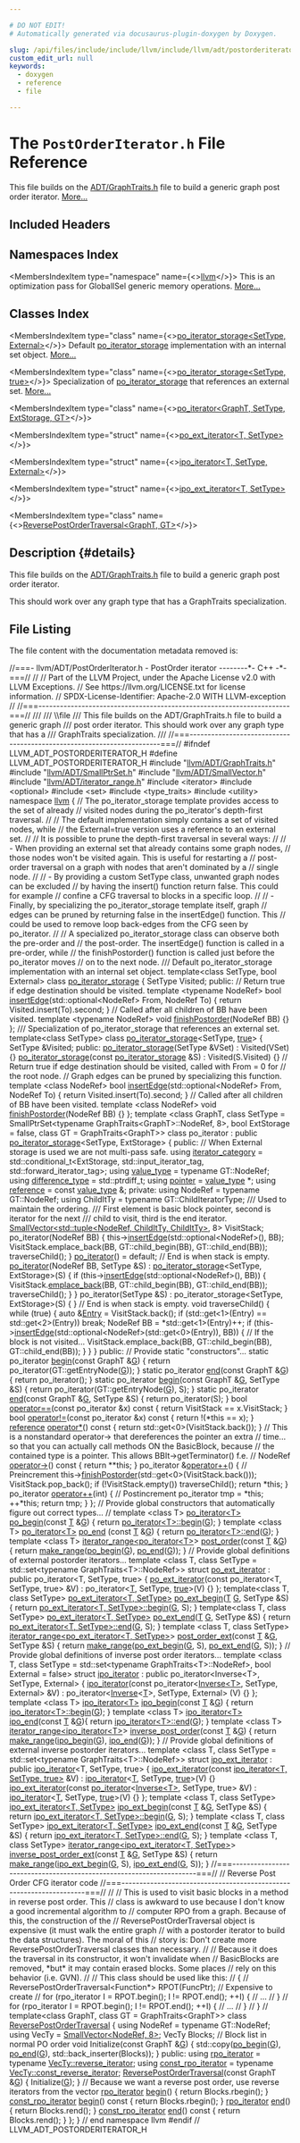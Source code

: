 ```yaml
---

# DO NOT EDIT!
# Automatically generated via docusaurus-plugin-doxygen by Doxygen.

slug: /api/files/include/include/llvm/include/llvm/adt/postorderiterator-h
custom_edit_url: null
keywords:
  - doxygen
  - reference
  - file

---
```





# The `PostOrderIterator.h` File Reference

<DoxygenPage pluginConfig={pluginConfig}>

This file builds on the <a href="/docs/api/files/include/include/llvm/include/llvm/adt/graphtraits-h">ADT/GraphTraits.h</a> file to build a generic graph post order iterator. <a href="#details">More...</a>

## Included Headers

<IncludesList>
<IncludesListItem
  filePath="llvm/ADT/GraphTraits.h"
  permalink="/docs/api/files/include/include/llvm/include/llvm/adt/graphtraits-h"
  isLocal="true" />
<IncludesListItem
  filePath="llvm/ADT/SmallPtrSet.h"
  permalink="/docs/api/files/include/include/llvm/include/llvm/adt/smallptrset-h"
  isLocal="true" />
<IncludesListItem
  filePath="llvm/ADT/SmallVector.h"
  permalink="/docs/api/files/include/include/llvm/include/llvm/adt/smallvector-h"
  isLocal="true" />
<IncludesListItem
  filePath="llvm/ADT/iterator_range.h"
  permalink="/docs/api/files/include/include/llvm/include/llvm/adt/iterator-range-h"
  isLocal="true" />
<IncludesListItem
  filePath="iterator"
  permalink=""
  isLocal="false" />
<IncludesListItem
  filePath="optional"
  permalink=""
  isLocal="false" />
<IncludesListItem
  filePath="set"
  permalink=""
  isLocal="false" />
<IncludesListItem
  filePath="type_traits"
  permalink=""
  isLocal="false" />
<IncludesListItem
  filePath="utility"
  permalink=""
  isLocal="false" />
</IncludesList>

## Namespaces Index

<MembersIndex>

<MembersIndexItem
  type="namespace"
  name={<><a href="/docs/api/namespaces/llvm">llvm</a></>}>
This is an optimization pass for GlobalISel generic memory operations. <a href="/docs/api/namespaces/llvm/#details">More...</a>
</MembersIndexItem>

</MembersIndex>

## Classes Index

<MembersIndex>

<MembersIndexItem
  type="class"
  name={<><a href="/docs/api/classes/llvm/po-iterator-storage">po_iterator_storage&lt;SetType, External&gt;</a></>}>
Default <a href="/docs/api/classes/llvm/po-iterator-storage">po&#95;iterator&#95;storage</a> implementation with an internal set object. <a href="/docs/api/classes/llvm/po-iterator-storage/#details">More...</a>
</MembersIndexItem>

<MembersIndexItem
  type="class"
  name={<><a href="/docs/api/classes/llvm/po-iterator-storage-43eb2a49ed9a987595c5c853aa989ede">po_iterator_storage&lt;SetType, true&gt;</a></>}>
Specialization of <a href="/docs/api/classes/llvm/po-iterator-storage">po&#95;iterator&#95;storage</a> that references an external set. <a href="/docs/api/classes/llvm/po-iterator-storage-43eb2a49ed9a987595c5c853aa989ede/#details">More...</a>
</MembersIndexItem>

<MembersIndexItem
  type="class"
  name={<><a href="/docs/api/classes/llvm/po-iterator">po_iterator&lt;GraphT, SetType, ExtStorage, GT&gt;</a></>}>
</MembersIndexItem>

<MembersIndexItem
  type="struct"
  name={<><a href="/docs/api/structs/llvm/po-ext-iterator">po_ext_iterator&lt;T, SetType&gt;</a></>}>
</MembersIndexItem>

<MembersIndexItem
  type="struct"
  name={<><a href="/docs/api/structs/llvm/ipo-iterator">ipo_iterator&lt;T, SetType, External&gt;</a></>}>
</MembersIndexItem>

<MembersIndexItem
  type="struct"
  name={<><a href="/docs/api/structs/llvm/ipo-ext-iterator">ipo_ext_iterator&lt;T, SetType&gt;</a></>}>
</MembersIndexItem>

<MembersIndexItem
  type="class"
  name={<><a href="/docs/api/classes/llvm/reversepostordertraversal">ReversePostOrderTraversal&lt;GraphT, GT&gt;</a></>}>
</MembersIndexItem>

</MembersIndex>

## Description {#details}

This file builds on the <a href="/docs/api/files/include/include/llvm/include/llvm/adt/graphtraits-h">ADT/GraphTraits.h</a> file to build a generic graph post order iterator.

This should work over any graph type that has a GraphTraits specialization.

## File Listing

The file content with the documentation metadata removed is:

<ProgramListing>

<Link id="l00001" /><CodeLine lineNumber="1"><Highlight kind="comment">//===- llvm/ADT/PostOrderIterator.h - PostOrder iterator --------&#42;- C++ -&#42;-===//</Highlight><Highlight kind="normal"></Highlight></CodeLine>
<Link id="l00002" /><CodeLine lineNumber="2"><Highlight kind="normal"></Highlight><Highlight kind="comment">//</Highlight><Highlight kind="normal"></Highlight></CodeLine>
<Link id="l00003" /><CodeLine lineNumber="3"><Highlight kind="normal"></Highlight><Highlight kind="comment">// Part of the LLVM Project, under the Apache License v2.0 with LLVM Exceptions.</Highlight><Highlight kind="normal"></Highlight></CodeLine>
<Link id="l00004" /><CodeLine lineNumber="4"><Highlight kind="normal"></Highlight><Highlight kind="comment">// See https://llvm.org/LICENSE.txt for license information.</Highlight><Highlight kind="normal"></Highlight></CodeLine>
<Link id="l00005" /><CodeLine lineNumber="5"><Highlight kind="normal"></Highlight><Highlight kind="comment">// SPDX-License-Identifier: Apache-2.0 WITH LLVM-exception</Highlight><Highlight kind="normal"></Highlight></CodeLine>
<Link id="l00006" /><CodeLine lineNumber="6"><Highlight kind="normal"></Highlight><Highlight kind="comment">//</Highlight><Highlight kind="normal"></Highlight></CodeLine>
<Link id="l00007" /><CodeLine lineNumber="7"><Highlight kind="normal"></Highlight><Highlight kind="comment">//===----------------------------------------------------------------------===//</Highlight><Highlight kind="comment"></Highlight></CodeLine>
<Link id="l00008" /><CodeLine lineNumber="8"><Highlight kind="comment">///</Highlight></CodeLine>
<Link id="l00009" /><CodeLine lineNumber="9"><Highlight kind="comment">/// \\file</Highlight></CodeLine>
<Link id="l00010" /><CodeLine lineNumber="10"><Highlight kind="comment">/// This file builds on the ADT/GraphTraits.h file to build a generic graph</Highlight></CodeLine>
<Link id="l00011" /><CodeLine lineNumber="11"><Highlight kind="comment">/// post order iterator.  This should work over any graph type that has a</Highlight></CodeLine>
<Link id="l00012" /><CodeLine lineNumber="12"><Highlight kind="comment">/// GraphTraits specialization.</Highlight></CodeLine>
<Link id="l00013" /><CodeLine lineNumber="13"><Highlight kind="comment">///</Highlight><Highlight kind="normal"></Highlight></CodeLine>
<Link id="l00014" /><CodeLine lineNumber="14"><Highlight kind="normal"></Highlight><Highlight kind="comment">//===----------------------------------------------------------------------===//</Highlight><Highlight kind="normal"></Highlight></CodeLine>
<Link id="l00015" /><CodeLine lineNumber="15"><Highlight kind="normal"></Highlight></CodeLine>
<Link id="l00016" /><CodeLine lineNumber="16"><Highlight kind="normal"></Highlight><Highlight kind="preprocessor">#ifndef LLVM&#95;ADT&#95;POSTORDERITERATOR&#95;H</Highlight><Highlight kind="normal"></Highlight></CodeLine>
<Link id="l00017" /><CodeLine lineNumber="17"><Highlight kind="normal"></Highlight><Highlight kind="preprocessor">#define LLVM&#95;ADT&#95;POSTORDERITERATOR&#95;H</Highlight><Highlight kind="normal"></Highlight></CodeLine>
<Link id="l00018" /><CodeLine lineNumber="18"><Highlight kind="normal"></Highlight></CodeLine>
<Link id="l00019" /><CodeLine lineNumber="19"><Highlight kind="normal"></Highlight><Highlight kind="preprocessor">#include &quot;<a href="/docs/api/files/include/include/llvm/include/llvm/adt/graphtraits-h">llvm/ADT/GraphTraits.h</a>&quot;</Highlight><Highlight kind="normal"></Highlight></CodeLine>
<Link id="l00020" /><CodeLine lineNumber="20"><Highlight kind="normal"></Highlight><Highlight kind="preprocessor">#include &quot;<a href="/docs/api/files/include/include/llvm/include/llvm/adt/smallptrset-h">llvm/ADT/SmallPtrSet.h</a>&quot;</Highlight><Highlight kind="normal"></Highlight></CodeLine>
<Link id="l00021" /><CodeLine lineNumber="21"><Highlight kind="normal"></Highlight><Highlight kind="preprocessor">#include &quot;<a href="/docs/api/files/include/include/llvm/include/llvm/adt/smallvector-h">llvm/ADT/SmallVector.h</a>&quot;</Highlight><Highlight kind="normal"></Highlight></CodeLine>
<Link id="l00022" /><CodeLine lineNumber="22"><Highlight kind="normal"></Highlight><Highlight kind="preprocessor">#include &quot;<a href="/docs/api/files/include/include/llvm/include/llvm/adt/iterator-range-h">llvm/ADT/iterator&#95;range.h</a>&quot;</Highlight><Highlight kind="normal"></Highlight></CodeLine>
<Link id="l00023" /><CodeLine lineNumber="23"><Highlight kind="normal"></Highlight><Highlight kind="preprocessor">#include &lt;iterator&gt;</Highlight><Highlight kind="normal"></Highlight></CodeLine>
<Link id="l00024" /><CodeLine lineNumber="24"><Highlight kind="normal"></Highlight><Highlight kind="preprocessor">#include &lt;optional&gt;</Highlight><Highlight kind="normal"></Highlight></CodeLine>
<Link id="l00025" /><CodeLine lineNumber="25"><Highlight kind="normal"></Highlight><Highlight kind="preprocessor">#include &lt;set&gt;</Highlight><Highlight kind="normal"></Highlight></CodeLine>
<Link id="l00026" /><CodeLine lineNumber="26"><Highlight kind="normal"></Highlight><Highlight kind="preprocessor">#include &lt;type&#95;traits&gt;</Highlight><Highlight kind="normal"></Highlight></CodeLine>
<Link id="l00027" /><CodeLine lineNumber="27"><Highlight kind="normal"></Highlight><Highlight kind="preprocessor">#include &lt;utility&gt;</Highlight><Highlight kind="normal"></Highlight></CodeLine>
<Link id="l00028" /><CodeLine lineNumber="28"><Highlight kind="normal"></Highlight></CodeLine>
<Link id="l00029" /><CodeLine lineNumber="29"><Highlight kind="normal"></Highlight><Highlight kind="keyword">namespace </Highlight><Highlight kind="normal"><a href="/docs/api/namespaces/llvm">llvm</a> &#123;</Highlight></CodeLine>
<Link id="l00030" /><CodeLine lineNumber="30"><Highlight kind="normal"></Highlight></CodeLine>
<Link id="l00031" /><CodeLine lineNumber="31"><Highlight kind="normal"></Highlight><Highlight kind="comment">// The po&#95;iterator&#95;storage template provides access to the set of already</Highlight><Highlight kind="normal"></Highlight></CodeLine>
<Link id="l00032" /><CodeLine lineNumber="32"><Highlight kind="normal"></Highlight><Highlight kind="comment">// visited nodes during the po&#95;iterator&#39;s depth-first traversal.</Highlight><Highlight kind="normal"></Highlight></CodeLine>
<Link id="l00033" /><CodeLine lineNumber="33"><Highlight kind="normal"></Highlight><Highlight kind="comment">//</Highlight><Highlight kind="normal"></Highlight></CodeLine>
<Link id="l00034" /><CodeLine lineNumber="34"><Highlight kind="normal"></Highlight><Highlight kind="comment">// The default implementation simply contains a set of visited nodes, while</Highlight><Highlight kind="normal"></Highlight></CodeLine>
<Link id="l00035" /><CodeLine lineNumber="35"><Highlight kind="normal"></Highlight><Highlight kind="comment">// the External=true version uses a reference to an external set.</Highlight><Highlight kind="normal"></Highlight></CodeLine>
<Link id="l00036" /><CodeLine lineNumber="36"><Highlight kind="normal"></Highlight><Highlight kind="comment">//</Highlight><Highlight kind="normal"></Highlight></CodeLine>
<Link id="l00037" /><CodeLine lineNumber="37"><Highlight kind="normal"></Highlight><Highlight kind="comment">// It is possible to prune the depth-first traversal in several ways:</Highlight><Highlight kind="normal"></Highlight></CodeLine>
<Link id="l00038" /><CodeLine lineNumber="38"><Highlight kind="normal"></Highlight><Highlight kind="comment">//</Highlight><Highlight kind="normal"></Highlight></CodeLine>
<Link id="l00039" /><CodeLine lineNumber="39"><Highlight kind="normal"></Highlight><Highlight kind="comment">// - When providing an external set that already contains some graph nodes,</Highlight><Highlight kind="normal"></Highlight></CodeLine>
<Link id="l00040" /><CodeLine lineNumber="40"><Highlight kind="normal"></Highlight><Highlight kind="comment">//   those nodes won&#39;t be visited again. This is useful for restarting a</Highlight><Highlight kind="normal"></Highlight></CodeLine>
<Link id="l00041" /><CodeLine lineNumber="41"><Highlight kind="normal"></Highlight><Highlight kind="comment">//   post-order traversal on a graph with nodes that aren&#39;t dominated by a</Highlight><Highlight kind="normal"></Highlight></CodeLine>
<Link id="l00042" /><CodeLine lineNumber="42"><Highlight kind="normal"></Highlight><Highlight kind="comment">//   single node.</Highlight><Highlight kind="normal"></Highlight></CodeLine>
<Link id="l00043" /><CodeLine lineNumber="43"><Highlight kind="normal"></Highlight><Highlight kind="comment">//</Highlight><Highlight kind="normal"></Highlight></CodeLine>
<Link id="l00044" /><CodeLine lineNumber="44"><Highlight kind="normal"></Highlight><Highlight kind="comment">// - By providing a custom SetType class, unwanted graph nodes can be excluded</Highlight><Highlight kind="normal"></Highlight></CodeLine>
<Link id="l00045" /><CodeLine lineNumber="45"><Highlight kind="normal"></Highlight><Highlight kind="comment">//   by having the insert() function return false. This could for example</Highlight><Highlight kind="normal"></Highlight></CodeLine>
<Link id="l00046" /><CodeLine lineNumber="46"><Highlight kind="normal"></Highlight><Highlight kind="comment">//   confine a CFG traversal to blocks in a specific loop.</Highlight><Highlight kind="normal"></Highlight></CodeLine>
<Link id="l00047" /><CodeLine lineNumber="47"><Highlight kind="normal"></Highlight><Highlight kind="comment">//</Highlight><Highlight kind="normal"></Highlight></CodeLine>
<Link id="l00048" /><CodeLine lineNumber="48"><Highlight kind="normal"></Highlight><Highlight kind="comment">// - Finally, by specializing the po&#95;iterator&#95;storage template itself, graph</Highlight><Highlight kind="normal"></Highlight></CodeLine>
<Link id="l00049" /><CodeLine lineNumber="49"><Highlight kind="normal"></Highlight><Highlight kind="comment">//   edges can be pruned by returning false in the insertEdge() function. This</Highlight><Highlight kind="normal"></Highlight></CodeLine>
<Link id="l00050" /><CodeLine lineNumber="50"><Highlight kind="normal"></Highlight><Highlight kind="comment">//   could be used to remove loop back-edges from the CFG seen by po&#95;iterator.</Highlight><Highlight kind="normal"></Highlight></CodeLine>
<Link id="l00051" /><CodeLine lineNumber="51"><Highlight kind="normal"></Highlight><Highlight kind="comment">//</Highlight><Highlight kind="normal"></Highlight></CodeLine>
<Link id="l00052" /><CodeLine lineNumber="52"><Highlight kind="normal"></Highlight><Highlight kind="comment">// A specialized po&#95;iterator&#95;storage class can observe both the pre-order and</Highlight><Highlight kind="normal"></Highlight></CodeLine>
<Link id="l00053" /><CodeLine lineNumber="53"><Highlight kind="normal"></Highlight><Highlight kind="comment">// the post-order. The insertEdge() function is called in a pre-order, while</Highlight><Highlight kind="normal"></Highlight></CodeLine>
<Link id="l00054" /><CodeLine lineNumber="54"><Highlight kind="normal"></Highlight><Highlight kind="comment">// the finishPostorder() function is called just before the po&#95;iterator moves</Highlight><Highlight kind="normal"></Highlight></CodeLine>
<Link id="l00055" /><CodeLine lineNumber="55"><Highlight kind="normal"></Highlight><Highlight kind="comment">// on to the next node.</Highlight><Highlight kind="normal"></Highlight></CodeLine>
<Link id="l00056" /><CodeLine lineNumber="56"><Highlight kind="normal"></Highlight><Highlight kind="comment"></Highlight></CodeLine>
<Link id="l00057" /><CodeLine lineNumber="57"><Highlight kind="comment">/// Default po&#95;iterator&#95;storage implementation with an internal set object.</Highlight><Highlight kind="normal"></Highlight></CodeLine>
<Link id="l00058" /><CodeLine lineNumber="58"><Highlight kind="normal"></Highlight><Highlight kind="keyword">template</Highlight><Highlight kind="normal">&lt;</Highlight><Highlight kind="keyword">class</Highlight><Highlight kind="normal"> SetType, </Highlight><Highlight kind="keywordtype">bool</Highlight><Highlight kind="normal"> External&gt;</Highlight></CodeLine>
<Link id="l00059" /><CodeLine lineNumber="59" lineLink="/docs/api/classes/llvm/po-iterator-storage"><Highlight kind="normal"></Highlight><Highlight kind="keyword">class </Highlight><Highlight kind="normal"><a href="/docs/api/classes/llvm/po-iterator-storage">po&#95;iterator&#95;storage</a> &#123;</Highlight></CodeLine>
<Link id="l00060" /><CodeLine lineNumber="60"><Highlight kind="normal">  SetType Visited;</Highlight></CodeLine>
<Link id="l00061" /><CodeLine lineNumber="61"><Highlight kind="normal"></Highlight></CodeLine>
<Link id="l00062" /><CodeLine lineNumber="62"><Highlight kind="normal"></Highlight><Highlight kind="keyword">public</Highlight><Highlight kind="normal">:</Highlight></CodeLine>
<Link id="l00063" /><CodeLine lineNumber="63"><Highlight kind="normal">  </Highlight><Highlight kind="comment">// Return true if edge destination should be visited.</Highlight><Highlight kind="normal"></Highlight></CodeLine>
<Link id="l00064" /><CodeLine lineNumber="64"><Highlight kind="normal">  </Highlight><Highlight kind="keyword">template</Highlight><Highlight kind="normal"> &lt;</Highlight><Highlight kind="keyword">typename</Highlight><Highlight kind="normal"> NodeRef&gt;</Highlight></CodeLine>
<Link id="l00065" /><CodeLine lineNumber="65" lineLink="/docs/api/classes/llvm/po-iterator-storage/#adab3bc3134419d2b982a91c3d838d9a1"><Highlight kind="normal">  </Highlight><Highlight kind="keywordtype">bool</Highlight><Highlight kind="normal"> <a href="/docs/api/classes/llvm/po-iterator-storage/#adab3bc3134419d2b982a91c3d838d9a1">insertEdge</a>(std::optional&lt;NodeRef&gt; From, NodeRef To) &#123;</Highlight></CodeLine>
<Link id="l00066" /><CodeLine lineNumber="66"><Highlight kind="normal">    </Highlight><Highlight kind="keywordflow">return</Highlight><Highlight kind="normal"> Visited.insert(To).second;</Highlight></CodeLine>
<Link id="l00067" /><CodeLine lineNumber="67"><Highlight kind="normal">  &#125;</Highlight></CodeLine>
<Link id="l00068" /><CodeLine lineNumber="68"><Highlight kind="normal"></Highlight></CodeLine>
<Link id="l00069" /><CodeLine lineNumber="69"><Highlight kind="normal">  </Highlight><Highlight kind="comment">// Called after all children of BB have been visited.</Highlight><Highlight kind="normal"></Highlight></CodeLine>
<Link id="l00070" /><CodeLine lineNumber="70" lineLink="/docs/api/classes/llvm/po-iterator-storage/#ae316744f191a1eac13292d69d4ac513d"><Highlight kind="normal">  </Highlight><Highlight kind="keyword">template</Highlight><Highlight kind="normal"> &lt;</Highlight><Highlight kind="keyword">typename</Highlight><Highlight kind="normal"> NodeRef&gt; </Highlight><Highlight kind="keywordtype">void</Highlight><Highlight kind="normal"> <a href="/docs/api/classes/llvm/po-iterator-storage/#ae316744f191a1eac13292d69d4ac513d">finishPostorder</a>(NodeRef BB) &#123;&#125;</Highlight></CodeLine>
<Link id="l00071" /><CodeLine lineNumber="71"><Highlight kind="normal">&#125;;</Highlight></CodeLine>
<Link id="l00072" /><CodeLine lineNumber="72"><Highlight kind="normal"></Highlight><Highlight kind="comment"></Highlight></CodeLine>
<Link id="l00073" /><CodeLine lineNumber="73"><Highlight kind="comment">/// Specialization of po&#95;iterator&#95;storage that references an external set.</Highlight><Highlight kind="normal"></Highlight></CodeLine>
<Link id="l00074" /><CodeLine lineNumber="74"><Highlight kind="normal"></Highlight><Highlight kind="keyword">template</Highlight><Highlight kind="normal">&lt;</Highlight><Highlight kind="keyword">class</Highlight><Highlight kind="normal"> SetType&gt;</Highlight></CodeLine>
<Link id="l00075" /><CodeLine lineNumber="75" lineLink="/docs/api/classes/llvm/po-iterator-storage-43eb2a49ed9a987595c5c853aa989ede"><Highlight kind="normal"></Highlight><Highlight kind="keyword">class </Highlight><Highlight kind="normal"><a href="/docs/api/classes/llvm/po-iterator-storage-43eb2a49ed9a987595c5c853aa989ede/#af96263fc51358b965678573881aa29e8">po&#95;iterator&#95;storage</a>&lt;SetType, <a href="/docs/api/files/lib/lib/analysis/basicaliasanalysis-cpp/#af6d5cafbdfc5313e65d990120021a3ec">true</a>&gt; &#123;</Highlight></CodeLine>
<Link id="l00076" /><CodeLine lineNumber="76"><Highlight kind="normal">  SetType &amp;Visited;</Highlight></CodeLine>
<Link id="l00077" /><CodeLine lineNumber="77"><Highlight kind="normal"></Highlight></CodeLine>
<Link id="l00078" /><CodeLine lineNumber="78"><Highlight kind="normal"></Highlight><Highlight kind="keyword">public</Highlight><Highlight kind="normal">:</Highlight></CodeLine>
<Link id="l00079" /><CodeLine lineNumber="79" lineLink="/docs/api/classes/llvm/po-iterator-storage-43eb2a49ed9a987595c5c853aa989ede/#af96263fc51358b965678573881aa29e8"><Highlight kind="normal">  <a href="/docs/api/classes/llvm/po-iterator-storage-43eb2a49ed9a987595c5c853aa989ede/#af96263fc51358b965678573881aa29e8">po&#95;iterator&#95;storage</a>(SetType &amp;VSet) : Visited(VSet) &#123;&#125;</Highlight></CodeLine>
<Link id="l00080" /><CodeLine lineNumber="80" lineLink="/docs/api/classes/llvm/po-iterator-storage-43eb2a49ed9a987595c5c853aa989ede/#a99139e237256a9efaf0b61a1a08b8edc"><Highlight kind="normal">  <a href="/docs/api/classes/llvm/po-iterator-storage-43eb2a49ed9a987595c5c853aa989ede/#a99139e237256a9efaf0b61a1a08b8edc">po&#95;iterator&#95;storage</a>(</Highlight><Highlight kind="keyword">const</Highlight><Highlight kind="normal"> <a href="/docs/api/classes/llvm/po-iterator-storage-43eb2a49ed9a987595c5c853aa989ede/#af96263fc51358b965678573881aa29e8">po&#95;iterator&#95;storage</a> &amp;S) : Visited(S.Visited) &#123;&#125;</Highlight></CodeLine>
<Link id="l00081" /><CodeLine lineNumber="81"><Highlight kind="normal"></Highlight></CodeLine>
<Link id="l00082" /><CodeLine lineNumber="82"><Highlight kind="normal">  </Highlight><Highlight kind="comment">// Return true if edge destination should be visited, called with From = 0 for</Highlight><Highlight kind="normal"></Highlight></CodeLine>
<Link id="l00083" /><CodeLine lineNumber="83"><Highlight kind="normal">  </Highlight><Highlight kind="comment">// the root node.</Highlight><Highlight kind="normal"></Highlight></CodeLine>
<Link id="l00084" /><CodeLine lineNumber="84"><Highlight kind="normal">  </Highlight><Highlight kind="comment">// Graph edges can be pruned by specializing this function.</Highlight><Highlight kind="normal"></Highlight></CodeLine>
<Link id="l00085" /><CodeLine lineNumber="85"><Highlight kind="normal">  </Highlight><Highlight kind="keyword">template</Highlight><Highlight kind="normal"> &lt;</Highlight><Highlight kind="keyword">class</Highlight><Highlight kind="normal"> NodeRef&gt;</Highlight></CodeLine>
<Link id="l00086" /><CodeLine lineNumber="86" lineLink="/docs/api/classes/llvm/po-iterator-storage-43eb2a49ed9a987595c5c853aa989ede/#abe07e7f981b188079271bafaf94d7883"><Highlight kind="normal">  </Highlight><Highlight kind="keywordtype">bool</Highlight><Highlight kind="normal"> <a href="/docs/api/classes/llvm/po-iterator-storage-43eb2a49ed9a987595c5c853aa989ede/#abe07e7f981b188079271bafaf94d7883">insertEdge</a>(std::optional&lt;NodeRef&gt; From, NodeRef To) &#123;</Highlight></CodeLine>
<Link id="l00087" /><CodeLine lineNumber="87"><Highlight kind="normal">    </Highlight><Highlight kind="keywordflow">return</Highlight><Highlight kind="normal"> Visited.insert(To).second;</Highlight></CodeLine>
<Link id="l00088" /><CodeLine lineNumber="88"><Highlight kind="normal">  &#125;</Highlight></CodeLine>
<Link id="l00089" /><CodeLine lineNumber="89"><Highlight kind="normal"></Highlight></CodeLine>
<Link id="l00090" /><CodeLine lineNumber="90"><Highlight kind="normal">  </Highlight><Highlight kind="comment">// Called after all children of BB have been visited.</Highlight><Highlight kind="normal"></Highlight></CodeLine>
<Link id="l00091" /><CodeLine lineNumber="91" lineLink="/docs/api/classes/llvm/po-iterator-storage-43eb2a49ed9a987595c5c853aa989ede/#a61ac0045b1edece2dee939309e74d47f"><Highlight kind="normal">  </Highlight><Highlight kind="keyword">template</Highlight><Highlight kind="normal"> &lt;</Highlight><Highlight kind="keyword">class</Highlight><Highlight kind="normal"> NodeRef&gt; </Highlight><Highlight kind="keywordtype">void</Highlight><Highlight kind="normal"> <a href="/docs/api/classes/llvm/po-iterator-storage-43eb2a49ed9a987595c5c853aa989ede/#a61ac0045b1edece2dee939309e74d47f">finishPostorder</a>(NodeRef BB) &#123;&#125;</Highlight></CodeLine>
<Link id="l00092" /><CodeLine lineNumber="92"><Highlight kind="normal">&#125;;</Highlight></CodeLine>
<Link id="l00093" /><CodeLine lineNumber="93"><Highlight kind="normal"></Highlight></CodeLine>
<Link id="l00094" /><CodeLine lineNumber="94"><Highlight kind="normal"></Highlight><Highlight kind="keyword">template</Highlight><Highlight kind="normal"> &lt;</Highlight><Highlight kind="keyword">class </Highlight><Highlight kind="normal">GraphT,</Highlight></CodeLine>
<Link id="l00095" /><CodeLine lineNumber="95"><Highlight kind="normal">          </Highlight><Highlight kind="keyword">class </Highlight><Highlight kind="normal">SetType = SmallPtrSet&lt;typename GraphTraits&lt;GraphT&gt;::NodeRef, 8&gt;,</Highlight></CodeLine>
<Link id="l00096" /><CodeLine lineNumber="96"><Highlight kind="normal">          </Highlight><Highlight kind="keywordtype">bool</Highlight><Highlight kind="normal"> ExtStorage = </Highlight><Highlight kind="keyword">false</Highlight><Highlight kind="normal">, </Highlight><Highlight kind="keyword">class </Highlight><Highlight kind="normal">GT = GraphTraits&lt;GraphT&gt;&gt;</Highlight></CodeLine>
<Link id="l00097" /><CodeLine lineNumber="97" lineLink="/docs/api/classes/llvm/po-iterator"><Highlight kind="normal"></Highlight><Highlight kind="keyword">class </Highlight><Highlight kind="normal">po&#95;iterator : </Highlight><Highlight kind="keyword">public</Highlight><Highlight kind="normal"> <a href="/docs/api/classes/llvm/po-iterator-storage">po&#95;iterator&#95;storage</a>&lt;SetType, ExtStorage&gt; &#123;</Highlight></CodeLine>
<Link id="l00098" /><CodeLine lineNumber="98"><Highlight kind="normal"></Highlight><Highlight kind="keyword">public</Highlight><Highlight kind="normal">:</Highlight></CodeLine>
<Link id="l00099" /><CodeLine lineNumber="99"><Highlight kind="normal">  </Highlight><Highlight kind="comment">// When External storage is used we are not multi-pass safe.</Highlight><Highlight kind="normal"></Highlight></CodeLine>
<Link id="l00100" /><CodeLine lineNumber="100" lineLink="/docs/api/classes/llvm/po-iterator/#ad0e95d3908bf63e1fd7f733c83f4e42e"><Highlight kind="normal">  </Highlight><Highlight kind="keyword">using </Highlight><Highlight kind="normal"><a href="/docs/api/classes/llvm/po-iterator/#ad0e95d3908bf63e1fd7f733c83f4e42e">iterator&#95;category</a> =</Highlight></CodeLine>
<Link id="l00101" /><CodeLine lineNumber="101"><Highlight kind="normal">      std::conditional&#95;t&lt;ExtStorage, std::input&#95;iterator&#95;tag,</Highlight></CodeLine>
<Link id="l00102" /><CodeLine lineNumber="102"><Highlight kind="normal">                         std::forward&#95;iterator&#95;tag&gt;;</Highlight></CodeLine>
<Link id="l00103" /><CodeLine lineNumber="103" lineLink="/docs/api/classes/llvm/po-iterator/#a8025fd91f5ec46b27a8135a75e416d96"><Highlight kind="normal">  </Highlight><Highlight kind="keyword">using </Highlight><Highlight kind="normal"><a href="/docs/api/classes/llvm/po-iterator/#a8025fd91f5ec46b27a8135a75e416d96">value&#95;type</a> = </Highlight><Highlight kind="keyword">typename</Highlight><Highlight kind="normal"> GT::NodeRef;</Highlight></CodeLine>
<Link id="l00104" /><CodeLine lineNumber="104" lineLink="/docs/api/classes/llvm/po-iterator/#a3ca5db3e89be7b7c8353af6cab494f96"><Highlight kind="normal">  </Highlight><Highlight kind="keyword">using </Highlight><Highlight kind="normal"><a href="/docs/api/classes/llvm/po-iterator/#a3ca5db3e89be7b7c8353af6cab494f96">difference&#95;type</a> = std::ptrdiff&#95;t;</Highlight></CodeLine>
<Link id="l00105" /><CodeLine lineNumber="105" lineLink="/docs/api/classes/llvm/po-iterator/#a52672e06d4b9cf8b350e0556e15a4a03"><Highlight kind="normal">  </Highlight><Highlight kind="keyword">using </Highlight><Highlight kind="normal"><a href="/docs/api/classes/llvm/po-iterator/#a52672e06d4b9cf8b350e0556e15a4a03">pointer</a> = <a href="/docs/api/classes/llvm/po-iterator/#a8025fd91f5ec46b27a8135a75e416d96">value&#95;type</a> &#42;;</Highlight></CodeLine>
<Link id="l00106" /><CodeLine lineNumber="106" lineLink="/docs/api/classes/llvm/po-iterator/#a57ec8cdbc6c8cccbec0ce1445404c5af"><Highlight kind="normal">  </Highlight><Highlight kind="keyword">using </Highlight><Highlight kind="normal"><a href="/docs/api/classes/llvm/po-iterator/#a57ec8cdbc6c8cccbec0ce1445404c5af">reference</a> = </Highlight><Highlight kind="keyword">const</Highlight><Highlight kind="normal"> <a href="/docs/api/classes/llvm/po-iterator/#a8025fd91f5ec46b27a8135a75e416d96">value&#95;type</a> &amp;;</Highlight></CodeLine>
<Link id="l00107" /><CodeLine lineNumber="107"><Highlight kind="normal"></Highlight></CodeLine>
<Link id="l00108" /><CodeLine lineNumber="108"><Highlight kind="normal"></Highlight><Highlight kind="keyword">private</Highlight><Highlight kind="normal">:</Highlight></CodeLine>
<Link id="l00109" /><CodeLine lineNumber="109"><Highlight kind="normal">  </Highlight><Highlight kind="keyword">using </Highlight><Highlight kind="normal">NodeRef = </Highlight><Highlight kind="keyword">typename</Highlight><Highlight kind="normal"> GT::NodeRef;</Highlight></CodeLine>
<Link id="l00110" /><CodeLine lineNumber="110"><Highlight kind="normal">  </Highlight><Highlight kind="keyword">using </Highlight><Highlight kind="normal">ChildItTy = </Highlight><Highlight kind="keyword">typename</Highlight><Highlight kind="normal"> GT::ChildIteratorType;</Highlight></CodeLine>
<Link id="l00111" /><CodeLine lineNumber="111"><Highlight kind="normal"></Highlight><Highlight kind="comment"></Highlight></CodeLine>
<Link id="l00112" /><CodeLine lineNumber="112"><Highlight kind="comment">  /// Used to maintain the ordering.</Highlight></CodeLine>
<Link id="l00113" /><CodeLine lineNumber="113"><Highlight kind="comment">  /// First element is basic block pointer, second is iterator for the next</Highlight></CodeLine>
<Link id="l00114" /><CodeLine lineNumber="114"><Highlight kind="comment">  /// child to visit, third is the end iterator.</Highlight><Highlight kind="normal"></Highlight></CodeLine>
<Link id="l00115" /><CodeLine lineNumber="115"><Highlight kind="normal">  <a href="/docs/api/classes/llvm/smallvector">SmallVector&lt;std::tuple&lt;NodeRef, ChildItTy, ChildItTy&gt;</a>, 8&gt; VisitStack;</Highlight></CodeLine>
<Link id="l00116" /><CodeLine lineNumber="116"><Highlight kind="normal"></Highlight></CodeLine>
<Link id="l00117" /><CodeLine lineNumber="117"><Highlight kind="normal">  po&#95;iterator(NodeRef BB) &#123;</Highlight></CodeLine>
<Link id="l00118" /><CodeLine lineNumber="118"><Highlight kind="normal">    this-&gt;<a href="/docs/api/classes/llvm/po-iterator-storage/#adab3bc3134419d2b982a91c3d838d9a1">insertEdge</a>(std::optional&lt;NodeRef&gt;(), BB);</Highlight></CodeLine>
<Link id="l00119" /><CodeLine lineNumber="119"><Highlight kind="normal">    VisitStack.emplace&#95;back(BB, GT::child&#95;begin(BB), GT::child&#95;end(BB));</Highlight></CodeLine>
<Link id="l00120" /><CodeLine lineNumber="120"><Highlight kind="normal">    traverseChild();</Highlight></CodeLine>
<Link id="l00121" /><CodeLine lineNumber="121"><Highlight kind="normal">  &#125;</Highlight></CodeLine>
<Link id="l00122" /><CodeLine lineNumber="122"><Highlight kind="normal"></Highlight></CodeLine>
<Link id="l00123" /><CodeLine lineNumber="123"><Highlight kind="normal">  <a href="/docs/api/classes/llvm/po-iterator">po&#95;iterator</a>() = </Highlight><Highlight kind="keywordflow">default</Highlight><Highlight kind="normal">; </Highlight><Highlight kind="comment">// End is when stack is empty.</Highlight><Highlight kind="normal"></Highlight></CodeLine>
<Link id="l00124" /><CodeLine lineNumber="124"><Highlight kind="normal"></Highlight></CodeLine>
<Link id="l00125" /><CodeLine lineNumber="125"><Highlight kind="normal">  <a href="/docs/api/classes/llvm/po-iterator">po&#95;iterator</a>(NodeRef BB, SetType &amp;S)</Highlight></CodeLine>
<Link id="l00126" /><CodeLine lineNumber="126"><Highlight kind="normal">      : <a href="/docs/api/classes/llvm/po-iterator-storage">po&#95;iterator&#95;storage</a>&lt;SetType, ExtStorage&gt;(S) &#123;</Highlight></CodeLine>
<Link id="l00127" /><CodeLine lineNumber="127"><Highlight kind="normal">    </Highlight><Highlight kind="keywordflow">if</Highlight><Highlight kind="normal"> (this-&gt;<a href="/docs/api/classes/llvm/po-iterator-storage/#adab3bc3134419d2b982a91c3d838d9a1">insertEdge</a>(std::optional&lt;NodeRef&gt;(), BB)) &#123;</Highlight></CodeLine>
<Link id="l00128" /><CodeLine lineNumber="128"><Highlight kind="normal">      VisitStack.<a href="/docs/api/classes/llvm/smallvectorimpl/#a396fcfee6914c76974b73c3d203da6a5">emplace&#95;back</a>(BB, GT::child&#95;begin(BB), GT::child&#95;end(BB));</Highlight></CodeLine>
<Link id="l00129" /><CodeLine lineNumber="129"><Highlight kind="normal">      traverseChild();</Highlight></CodeLine>
<Link id="l00130" /><CodeLine lineNumber="130"><Highlight kind="normal">    &#125;</Highlight></CodeLine>
<Link id="l00131" /><CodeLine lineNumber="131"><Highlight kind="normal">  &#125;</Highlight></CodeLine>
<Link id="l00132" /><CodeLine lineNumber="132"><Highlight kind="normal"></Highlight></CodeLine>
<Link id="l00133" /><CodeLine lineNumber="133"><Highlight kind="normal">  po&#95;iterator(SetType &amp;S)</Highlight></CodeLine>
<Link id="l00134" /><CodeLine lineNumber="134"><Highlight kind="normal">      : po&#95;iterator&#95;storage&lt;SetType, ExtStorage&gt;(S) &#123;</Highlight></CodeLine>
<Link id="l00135" /><CodeLine lineNumber="135"><Highlight kind="normal">  &#125; </Highlight><Highlight kind="comment">// End is when stack is empty.</Highlight><Highlight kind="normal"></Highlight></CodeLine>
<Link id="l00136" /><CodeLine lineNumber="136"><Highlight kind="normal"></Highlight></CodeLine>
<Link id="l00137" /><CodeLine lineNumber="137"><Highlight kind="normal">  </Highlight><Highlight kind="keywordtype">void</Highlight><Highlight kind="normal"> traverseChild() &#123;</Highlight></CodeLine>
<Link id="l00138" /><CodeLine lineNumber="138"><Highlight kind="normal">    </Highlight><Highlight kind="keywordflow">while</Highlight><Highlight kind="normal"> (</Highlight><Highlight kind="keyword">true</Highlight><Highlight kind="normal">) &#123;</Highlight></CodeLine>
<Link id="l00139" /><CodeLine lineNumber="139"><Highlight kind="normal">      </Highlight><Highlight kind="keyword">auto</Highlight><Highlight kind="normal"> &amp;<a href="/docs/api/namespaces/llvm/coff/#ae7629a0652411dc2be61aea4fee2b39caadd024eaaab0666500593f30456bbc43">Entry</a> = VisitStack.back();</Highlight></CodeLine>
<Link id="l00140" /><CodeLine lineNumber="140"><Highlight kind="normal">      </Highlight><Highlight kind="keywordflow">if</Highlight><Highlight kind="normal"> (std::get&lt;1&gt;(Entry) == std::get&lt;2&gt;(Entry))</Highlight></CodeLine>
<Link id="l00141" /><CodeLine lineNumber="141"><Highlight kind="normal">        </Highlight><Highlight kind="keywordflow">break</Highlight><Highlight kind="normal">;</Highlight></CodeLine>
<Link id="l00142" /><CodeLine lineNumber="142"><Highlight kind="normal">      NodeRef BB = &#42;std::get&lt;1&gt;(Entry)++;</Highlight></CodeLine>
<Link id="l00143" /><CodeLine lineNumber="143"><Highlight kind="normal">      </Highlight><Highlight kind="keywordflow">if</Highlight><Highlight kind="normal"> (this-&gt;<a href="/docs/api/classes/llvm/po-iterator-storage/#adab3bc3134419d2b982a91c3d838d9a1">insertEdge</a>(std::optional&lt;NodeRef&gt;(std::get&lt;0&gt;(Entry)), BB)) &#123;</Highlight></CodeLine>
<Link id="l00144" /><CodeLine lineNumber="144"><Highlight kind="normal">        </Highlight><Highlight kind="comment">// If the block is not visited...</Highlight><Highlight kind="normal"></Highlight></CodeLine>
<Link id="l00145" /><CodeLine lineNumber="145"><Highlight kind="normal">        VisitStack.emplace&#95;back(BB, GT::child&#95;begin(BB), GT::child&#95;end(BB));</Highlight></CodeLine>
<Link id="l00146" /><CodeLine lineNumber="146"><Highlight kind="normal">      &#125;</Highlight></CodeLine>
<Link id="l00147" /><CodeLine lineNumber="147"><Highlight kind="normal">    &#125;</Highlight></CodeLine>
<Link id="l00148" /><CodeLine lineNumber="148"><Highlight kind="normal">  &#125;</Highlight></CodeLine>
<Link id="l00149" /><CodeLine lineNumber="149"><Highlight kind="normal"></Highlight></CodeLine>
<Link id="l00150" /><CodeLine lineNumber="150"><Highlight kind="normal"></Highlight><Highlight kind="keyword">public</Highlight><Highlight kind="normal">:</Highlight></CodeLine>
<Link id="l00151" /><CodeLine lineNumber="151"><Highlight kind="normal">  </Highlight><Highlight kind="comment">// Provide static &quot;constructors&quot;...</Highlight><Highlight kind="normal"></Highlight></CodeLine>
<Link id="l00152" /><CodeLine lineNumber="152" lineLink="/docs/api/classes/llvm/po-iterator/#a91741f5cbe32f0b41062745c8c7ad136"><Highlight kind="normal">  </Highlight><Highlight kind="keyword">static</Highlight><Highlight kind="normal"> po&#95;iterator <a href="/docs/api/classes/llvm/po-iterator/#a91741f5cbe32f0b41062745c8c7ad136">begin</a>(</Highlight><Highlight kind="keyword">const</Highlight><Highlight kind="normal"> GraphT &amp;<a href="/docs/api/files/lib/lib/support/md5-cpp/#ad96b7cf3182ce2ba85e5a7a93b12c441">G</a>) &#123;</Highlight></CodeLine>
<Link id="l00153" /><CodeLine lineNumber="153"><Highlight kind="normal">    </Highlight><Highlight kind="keywordflow">return</Highlight><Highlight kind="normal"> po&#95;iterator(GT::getEntryNode(<a href="/docs/api/files/lib/lib/support/md5-cpp/#ad96b7cf3182ce2ba85e5a7a93b12c441">G</a>));</Highlight></CodeLine>
<Link id="l00154" /><CodeLine lineNumber="154"><Highlight kind="normal">  &#125;</Highlight></CodeLine>
<Link id="l00155" /><CodeLine lineNumber="155" lineLink="/docs/api/classes/llvm/po-iterator/#a3f757108c0302ae47846cb1c05f258ba"><Highlight kind="normal">  </Highlight><Highlight kind="keyword">static</Highlight><Highlight kind="normal"> po&#95;iterator <a href="/docs/api/classes/llvm/po-iterator/#a3f757108c0302ae47846cb1c05f258ba">end</a>(</Highlight><Highlight kind="keyword">const</Highlight><Highlight kind="normal"> GraphT &amp;<a href="/docs/api/files/lib/lib/support/md5-cpp/#ad96b7cf3182ce2ba85e5a7a93b12c441">G</a>) &#123; </Highlight><Highlight kind="keywordflow">return</Highlight><Highlight kind="normal"> po&#95;iterator(); &#125;</Highlight></CodeLine>
<Link id="l00156" /><CodeLine lineNumber="156"><Highlight kind="normal"></Highlight></CodeLine>
<Link id="l00157" /><CodeLine lineNumber="157" lineLink="/docs/api/classes/llvm/po-iterator/#afa967b47d13ca777ba59b2047003a833"><Highlight kind="normal">  </Highlight><Highlight kind="keyword">static</Highlight><Highlight kind="normal"> po&#95;iterator <a href="/docs/api/classes/llvm/po-iterator/#afa967b47d13ca777ba59b2047003a833">begin</a>(</Highlight><Highlight kind="keyword">const</Highlight><Highlight kind="normal"> GraphT &amp;<a href="/docs/api/files/lib/lib/support/md5-cpp/#ad96b7cf3182ce2ba85e5a7a93b12c441">G</a>, SetType &amp;S) &#123;</Highlight></CodeLine>
<Link id="l00158" /><CodeLine lineNumber="158"><Highlight kind="normal">    </Highlight><Highlight kind="keywordflow">return</Highlight><Highlight kind="normal"> po&#95;iterator(GT::getEntryNode(<a href="/docs/api/files/lib/lib/support/md5-cpp/#ad96b7cf3182ce2ba85e5a7a93b12c441">G</a>), S);</Highlight></CodeLine>
<Link id="l00159" /><CodeLine lineNumber="159"><Highlight kind="normal">  &#125;</Highlight></CodeLine>
<Link id="l00160" /><CodeLine lineNumber="160" lineLink="/docs/api/classes/llvm/po-iterator/#a06264ea02bca3f4d5bbd8e2832c1b1cc"><Highlight kind="normal">  </Highlight><Highlight kind="keyword">static</Highlight><Highlight kind="normal"> po&#95;iterator <a href="/docs/api/classes/llvm/po-iterator/#a06264ea02bca3f4d5bbd8e2832c1b1cc">end</a>(</Highlight><Highlight kind="keyword">const</Highlight><Highlight kind="normal"> GraphT &amp;<a href="/docs/api/files/lib/lib/support/md5-cpp/#ad96b7cf3182ce2ba85e5a7a93b12c441">G</a>, SetType &amp;S) &#123; </Highlight><Highlight kind="keywordflow">return</Highlight><Highlight kind="normal"> po&#95;iterator(S); &#125;</Highlight></CodeLine>
<Link id="l00161" /><CodeLine lineNumber="161"><Highlight kind="normal"></Highlight></CodeLine>
<Link id="l00162" /><CodeLine lineNumber="162" lineLink="/docs/api/classes/llvm/po-iterator/#ad69d98698b22fcc66642910b0f86bc18"><Highlight kind="normal">  </Highlight><Highlight kind="keywordtype">bool</Highlight><Highlight kind="normal"> <a href="/docs/api/classes/llvm/po-iterator/#ad69d98698b22fcc66642910b0f86bc18">operator==</a>(</Highlight><Highlight kind="keyword">const</Highlight><Highlight kind="normal"> po&#95;iterator &amp;x)</Highlight><Highlight kind="keyword"> const </Highlight><Highlight kind="normal">&#123;</Highlight></CodeLine>
<Link id="l00163" /><CodeLine lineNumber="163"><Highlight kind="normal">    </Highlight><Highlight kind="keywordflow">return</Highlight><Highlight kind="normal"> VisitStack == x.VisitStack;</Highlight></CodeLine>
<Link id="l00164" /><CodeLine lineNumber="164"><Highlight kind="normal">  &#125;</Highlight></CodeLine>
<Link id="l00165" /><CodeLine lineNumber="165" lineLink="/docs/api/classes/llvm/po-iterator/#ad8c056016a64446927f69912a8e9b505"><Highlight kind="normal">  </Highlight><Highlight kind="keywordtype">bool</Highlight><Highlight kind="normal"> <a href="/docs/api/classes/llvm/po-iterator/#ad8c056016a64446927f69912a8e9b505">operator!=</a>(</Highlight><Highlight kind="keyword">const</Highlight><Highlight kind="normal"> po&#95;iterator &amp;x)</Highlight><Highlight kind="keyword"> const </Highlight><Highlight kind="normal">&#123; </Highlight><Highlight kind="keywordflow">return</Highlight><Highlight kind="normal"> !(&#42;</Highlight><Highlight kind="keyword">this</Highlight><Highlight kind="normal"> == x); &#125;</Highlight></CodeLine>
<Link id="l00166" /><CodeLine lineNumber="166"><Highlight kind="normal"></Highlight></CodeLine>
<Link id="l00167" /><CodeLine lineNumber="167" lineLink="/docs/api/classes/llvm/po-iterator/#a1908ea76d9d8e699b708c98d8527b12a"><Highlight kind="normal">  <a href="/docs/api/classes/llvm/po-iterator/#a57ec8cdbc6c8cccbec0ce1445404c5af">reference</a> <a href="/docs/api/classes/llvm/po-iterator/#a1908ea76d9d8e699b708c98d8527b12a">operator&#42;</a>()</Highlight><Highlight kind="keyword"> const </Highlight><Highlight kind="normal">&#123; </Highlight><Highlight kind="keywordflow">return</Highlight><Highlight kind="normal"> std::get&lt;0&gt;(VisitStack.back()); &#125;</Highlight></CodeLine>
<Link id="l00168" /><CodeLine lineNumber="168"><Highlight kind="normal"></Highlight></CodeLine>
<Link id="l00169" /><CodeLine lineNumber="169"><Highlight kind="normal">  </Highlight><Highlight kind="comment">// This is a nonstandard operator-&gt; that dereferences the pointer an extra</Highlight><Highlight kind="normal"></Highlight></CodeLine>
<Link id="l00170" /><CodeLine lineNumber="170"><Highlight kind="normal">  </Highlight><Highlight kind="comment">// time... so that you can actually call methods ON the BasicBlock, because</Highlight><Highlight kind="normal"></Highlight></CodeLine>
<Link id="l00171" /><CodeLine lineNumber="171"><Highlight kind="normal">  </Highlight><Highlight kind="comment">// the contained type is a pointer.  This allows BBIt-&gt;getTerminator() f.e.</Highlight><Highlight kind="normal"></Highlight></CodeLine>
<Link id="l00172" /><CodeLine lineNumber="172"><Highlight kind="normal">  </Highlight><Highlight kind="comment">//</Highlight><Highlight kind="normal"></Highlight></CodeLine>
<Link id="l00173" /><CodeLine lineNumber="173" lineLink="/docs/api/classes/llvm/po-iterator/#a64583b34275c0a76c1b12e30345edf9c"><Highlight kind="normal">  NodeRef <a href="/docs/api/classes/llvm/po-iterator/#a64583b34275c0a76c1b12e30345edf9c">operator-&gt;</a>()</Highlight><Highlight kind="keyword"> const </Highlight><Highlight kind="normal">&#123; </Highlight><Highlight kind="keywordflow">return</Highlight><Highlight kind="normal"> &#42;&#42;</Highlight><Highlight kind="keyword">this</Highlight><Highlight kind="normal">; &#125;</Highlight></CodeLine>
<Link id="l00174" /><CodeLine lineNumber="174"><Highlight kind="normal"></Highlight></CodeLine>
<Link id="l00175" /><CodeLine lineNumber="175" lineLink="/docs/api/classes/llvm/po-iterator/#ab238fc4746d710eab9ac04fcc91f89d3"><Highlight kind="normal">  po&#95;iterator &amp;<a href="/docs/api/classes/llvm/po-iterator/#ab238fc4746d710eab9ac04fcc91f89d3">operator++</a>() &#123; </Highlight><Highlight kind="comment">// Preincrement</Highlight><Highlight kind="normal"></Highlight></CodeLine>
<Link id="l00176" /><CodeLine lineNumber="176"><Highlight kind="normal">    this-&gt;<a href="/docs/api/classes/llvm/po-iterator-storage/#ae316744f191a1eac13292d69d4ac513d">finishPostorder</a>(std::get&lt;0&gt;(VisitStack.back()));</Highlight></CodeLine>
<Link id="l00177" /><CodeLine lineNumber="177"><Highlight kind="normal">    VisitStack.pop&#95;back();</Highlight></CodeLine>
<Link id="l00178" /><CodeLine lineNumber="178"><Highlight kind="normal">    </Highlight><Highlight kind="keywordflow">if</Highlight><Highlight kind="normal"> (!VisitStack.empty())</Highlight></CodeLine>
<Link id="l00179" /><CodeLine lineNumber="179"><Highlight kind="normal">      traverseChild();</Highlight></CodeLine>
<Link id="l00180" /><CodeLine lineNumber="180"><Highlight kind="normal">    </Highlight><Highlight kind="keywordflow">return</Highlight><Highlight kind="normal"> &#42;</Highlight><Highlight kind="keyword">this</Highlight><Highlight kind="normal">;</Highlight></CodeLine>
<Link id="l00181" /><CodeLine lineNumber="181"><Highlight kind="normal">  &#125;</Highlight></CodeLine>
<Link id="l00182" /><CodeLine lineNumber="182"><Highlight kind="normal"></Highlight></CodeLine>
<Link id="l00183" /><CodeLine lineNumber="183" lineLink="/docs/api/classes/llvm/po-iterator/#ab9af88b7f2e145a3b5d8721e2bfe0205"><Highlight kind="normal">  po&#95;iterator <a href="/docs/api/classes/llvm/po-iterator/#ab9af88b7f2e145a3b5d8721e2bfe0205">operator++</a>(</Highlight><Highlight kind="keywordtype">int</Highlight><Highlight kind="normal">) &#123; </Highlight><Highlight kind="comment">// Postincrement</Highlight><Highlight kind="normal"></Highlight></CodeLine>
<Link id="l00184" /><CodeLine lineNumber="184"><Highlight kind="normal">    po&#95;iterator tmp = &#42;</Highlight><Highlight kind="keyword">this</Highlight><Highlight kind="normal">;</Highlight></CodeLine>
<Link id="l00185" /><CodeLine lineNumber="185"><Highlight kind="normal">    ++&#42;</Highlight><Highlight kind="keyword">this</Highlight><Highlight kind="normal">;</Highlight></CodeLine>
<Link id="l00186" /><CodeLine lineNumber="186"><Highlight kind="normal">    </Highlight><Highlight kind="keywordflow">return</Highlight><Highlight kind="normal"> tmp;</Highlight></CodeLine>
<Link id="l00187" /><CodeLine lineNumber="187"><Highlight kind="normal">  &#125;</Highlight></CodeLine>
<Link id="l00188" /><CodeLine lineNumber="188"><Highlight kind="normal">&#125;;</Highlight></CodeLine>
<Link id="l00189" /><CodeLine lineNumber="189"><Highlight kind="normal"></Highlight></CodeLine>
<Link id="l00190" /><CodeLine lineNumber="190"><Highlight kind="normal"></Highlight><Highlight kind="comment">// Provide global constructors that automatically figure out correct types...</Highlight><Highlight kind="normal"></Highlight></CodeLine>
<Link id="l00191" /><CodeLine lineNumber="191"><Highlight kind="normal"></Highlight><Highlight kind="comment">//</Highlight><Highlight kind="normal"></Highlight></CodeLine>
<Link id="l00192" /><CodeLine lineNumber="192"><Highlight kind="normal"></Highlight><Highlight kind="keyword">template</Highlight><Highlight kind="normal"> &lt;</Highlight><Highlight kind="keyword">class</Highlight><Highlight kind="normal"> T&gt;</Highlight></CodeLine>
<Link id="l00193" /><CodeLine lineNumber="193" lineLink="/docs/api/namespaces/llvm/#a63b04aadd3d051b5926c3ab9f68f7b42"><Highlight kind="normal"><a href="/docs/api/classes/llvm/po-iterator">po&#95;iterator&lt;T&gt;</a> <a href="/docs/api/namespaces/llvm/#a63b04aadd3d051b5926c3ab9f68f7b42">po&#95;begin</a>(</Highlight><Highlight kind="keyword">const</Highlight><Highlight kind="normal"> <a href="/docs/api/files/lib/lib/target/lib/target/mips/mips16isellowering-cpp/#a0acb682b8260ab1c60b918599864e2e5">T</a> &amp;<a href="/docs/api/files/lib/lib/support/md5-cpp/#ad96b7cf3182ce2ba85e5a7a93b12c441">G</a>) &#123; </Highlight><Highlight kind="keywordflow">return</Highlight><Highlight kind="normal"> <a href="/docs/api/classes/llvm/po-iterator/#a91741f5cbe32f0b41062745c8c7ad136">po&#95;iterator&lt;T&gt;::begin</a>(<a href="/docs/api/files/lib/lib/support/md5-cpp/#ad96b7cf3182ce2ba85e5a7a93b12c441">G</a>); &#125;</Highlight></CodeLine>
<Link id="l00194" /><CodeLine lineNumber="194"><Highlight kind="normal"></Highlight><Highlight kind="keyword">template</Highlight><Highlight kind="normal"> &lt;</Highlight><Highlight kind="keyword">class</Highlight><Highlight kind="normal"> T&gt;</Highlight></CodeLine>
<Link id="l00195" /><CodeLine lineNumber="195" lineLink="/docs/api/namespaces/llvm/#aef3ebe113e361abdb5bef7648ac443c1"><Highlight kind="normal"><a href="/docs/api/classes/llvm/po-iterator">po&#95;iterator&lt;T&gt;</a> <a href="/docs/api/namespaces/llvm/#aef3ebe113e361abdb5bef7648ac443c1">po&#95;end</a>  (</Highlight><Highlight kind="keyword">const</Highlight><Highlight kind="normal"> <a href="/docs/api/files/lib/lib/target/lib/target/mips/mips16isellowering-cpp/#a0acb682b8260ab1c60b918599864e2e5">T</a> &amp;<a href="/docs/api/files/lib/lib/support/md5-cpp/#ad96b7cf3182ce2ba85e5a7a93b12c441">G</a>) &#123; </Highlight><Highlight kind="keywordflow">return</Highlight><Highlight kind="normal"> <a href="/docs/api/classes/llvm/po-iterator/#a3f757108c0302ae47846cb1c05f258ba">po&#95;iterator&lt;T&gt;::end</a>(<a href="/docs/api/files/lib/lib/support/md5-cpp/#ad96b7cf3182ce2ba85e5a7a93b12c441">G</a>); &#125;</Highlight></CodeLine>
<Link id="l00196" /><CodeLine lineNumber="196"><Highlight kind="normal"></Highlight></CodeLine>
<Link id="l00197" /><CodeLine lineNumber="197" lineLink="/docs/api/namespaces/llvm/#a41c4916e8090ce40598db1a8dd2a5d5d"><Highlight kind="normal"></Highlight><Highlight kind="keyword">template</Highlight><Highlight kind="normal"> &lt;</Highlight><Highlight kind="keyword">class</Highlight><Highlight kind="normal"> T&gt; <a href="/docs/api/classes/llvm/iterator-range">iterator&#95;range&lt;po&#95;iterator&lt;T&gt;</a>&gt; <a href="/docs/api/namespaces/llvm/#a41c4916e8090ce40598db1a8dd2a5d5d">post&#95;order</a>(</Highlight><Highlight kind="keyword">const</Highlight><Highlight kind="normal"> <a href="/docs/api/files/lib/lib/target/lib/target/mips/mips16isellowering-cpp/#a0acb682b8260ab1c60b918599864e2e5">T</a> &amp;<a href="/docs/api/files/lib/lib/support/md5-cpp/#ad96b7cf3182ce2ba85e5a7a93b12c441">G</a>) &#123;</Highlight></CodeLine>
<Link id="l00198" /><CodeLine lineNumber="198"><Highlight kind="normal">  </Highlight><Highlight kind="keywordflow">return</Highlight><Highlight kind="normal"> <a href="/docs/api/namespaces/llvm/#a341215803e83773a3e97860dc291f121">make&#95;range</a>(<a href="/docs/api/namespaces/llvm/#a63b04aadd3d051b5926c3ab9f68f7b42">po&#95;begin</a>(<a href="/docs/api/files/lib/lib/support/md5-cpp/#ad96b7cf3182ce2ba85e5a7a93b12c441">G</a>), <a href="/docs/api/namespaces/llvm/#aef3ebe113e361abdb5bef7648ac443c1">po&#95;end</a>(<a href="/docs/api/files/lib/lib/support/md5-cpp/#ad96b7cf3182ce2ba85e5a7a93b12c441">G</a>));</Highlight></CodeLine>
<Link id="l00199" /><CodeLine lineNumber="199"><Highlight kind="normal">&#125;</Highlight></CodeLine>
<Link id="l00200" /><CodeLine lineNumber="200"><Highlight kind="normal"></Highlight></CodeLine>
<Link id="l00201" /><CodeLine lineNumber="201"><Highlight kind="normal"></Highlight><Highlight kind="comment">// Provide global definitions of external postorder iterators...</Highlight><Highlight kind="normal"></Highlight></CodeLine>
<Link id="l00202" /><CodeLine lineNumber="202"><Highlight kind="normal">template &lt;class T, class SetType = std::set&lt;typename GraphTraits&lt;T&gt;::NodeRef&gt;&gt;</Highlight></CodeLine>
<Link id="l00203" /><CodeLine lineNumber="203" lineLink="/docs/api/structs/llvm/po-ext-iterator"><Highlight kind="normal"></Highlight><Highlight kind="keyword">struct </Highlight><Highlight kind="normal"><a href="/docs/api/structs/llvm/po-ext-iterator/#a5e17c72dbdf5cdcf73599907e9db1478">po&#95;ext&#95;iterator</a> : </Highlight><Highlight kind="keyword">public</Highlight><Highlight kind="normal"> po&#95;iterator&lt;T, SetType, true&gt; &#123;</Highlight></CodeLine>
<Link id="l00204" /><CodeLine lineNumber="204" lineLink="/docs/api/structs/llvm/po-ext-iterator/#a5e17c72dbdf5cdcf73599907e9db1478"><Highlight kind="normal">  <a href="/docs/api/structs/llvm/po-ext-iterator/#a5e17c72dbdf5cdcf73599907e9db1478">po&#95;ext&#95;iterator</a>(</Highlight><Highlight kind="keyword">const</Highlight><Highlight kind="normal"> po&#95;iterator&lt;T, SetType, true&gt; &amp;V) :</Highlight></CodeLine>
<Link id="l00205" /><CodeLine lineNumber="205"><Highlight kind="normal">  po&#95;iterator&lt;<a href="/docs/api/files/lib/lib/target/lib/target/mips/mips16isellowering-cpp/#a0acb682b8260ab1c60b918599864e2e5">T</a>, SetType, <a href="/docs/api/files/lib/lib/analysis/basicaliasanalysis-cpp/#af6d5cafbdfc5313e65d990120021a3ec">true</a>&gt;(V) &#123;&#125;</Highlight></CodeLine>
<Link id="l00206" /><CodeLine lineNumber="206"><Highlight kind="normal">&#125;;</Highlight></CodeLine>
<Link id="l00207" /><CodeLine lineNumber="207"><Highlight kind="normal"></Highlight></CodeLine>
<Link id="l00208" /><CodeLine lineNumber="208"><Highlight kind="normal"></Highlight><Highlight kind="keyword">template</Highlight><Highlight kind="normal">&lt;</Highlight><Highlight kind="keyword">class</Highlight><Highlight kind="normal"> T, </Highlight><Highlight kind="keyword">class</Highlight><Highlight kind="normal"> SetType&gt;</Highlight></CodeLine>
<Link id="l00209" /><CodeLine lineNumber="209" lineLink="/docs/api/namespaces/llvm/#af25552e64dae39176c2854d0b129ed83"><Highlight kind="normal"><a href="/docs/api/structs/llvm/po-ext-iterator">po&#95;ext&#95;iterator&lt;T, SetType&gt;</a> <a href="/docs/api/namespaces/llvm/#af25552e64dae39176c2854d0b129ed83">po&#95;ext&#95;begin</a>(<a href="/docs/api/files/lib/lib/target/lib/target/mips/mips16isellowering-cpp/#a0acb682b8260ab1c60b918599864e2e5">T</a> <a href="/docs/api/files/lib/lib/support/md5-cpp/#ad96b7cf3182ce2ba85e5a7a93b12c441">G</a>, SetType &amp;S) &#123;</Highlight></CodeLine>
<Link id="l00210" /><CodeLine lineNumber="210"><Highlight kind="normal">  </Highlight><Highlight kind="keywordflow">return</Highlight><Highlight kind="normal"> <a href="/docs/api/classes/llvm/po-iterator/#a91741f5cbe32f0b41062745c8c7ad136">po&#95;ext&#95;iterator&lt;T, SetType&gt;::begin</a>(<a href="/docs/api/files/lib/lib/support/md5-cpp/#ad96b7cf3182ce2ba85e5a7a93b12c441">G</a>, S);</Highlight></CodeLine>
<Link id="l00211" /><CodeLine lineNumber="211"><Highlight kind="normal">&#125;</Highlight></CodeLine>
<Link id="l00212" /><CodeLine lineNumber="212"><Highlight kind="normal"></Highlight></CodeLine>
<Link id="l00213" /><CodeLine lineNumber="213"><Highlight kind="normal"></Highlight><Highlight kind="keyword">template</Highlight><Highlight kind="normal">&lt;</Highlight><Highlight kind="keyword">class</Highlight><Highlight kind="normal"> T, </Highlight><Highlight kind="keyword">class</Highlight><Highlight kind="normal"> SetType&gt;</Highlight></CodeLine>
<Link id="l00214" /><CodeLine lineNumber="214" lineLink="/docs/api/namespaces/llvm/#a4b0b8c814229ed08abcbc81e960f74a4"><Highlight kind="normal"><a href="/docs/api/structs/llvm/po-ext-iterator">po&#95;ext&#95;iterator&lt;T, SetType&gt;</a> <a href="/docs/api/namespaces/llvm/#a4b0b8c814229ed08abcbc81e960f74a4">po&#95;ext&#95;end</a>(<a href="/docs/api/files/lib/lib/target/lib/target/mips/mips16isellowering-cpp/#a0acb682b8260ab1c60b918599864e2e5">T</a> <a href="/docs/api/files/lib/lib/support/md5-cpp/#ad96b7cf3182ce2ba85e5a7a93b12c441">G</a>, SetType &amp;S) &#123;</Highlight></CodeLine>
<Link id="l00215" /><CodeLine lineNumber="215"><Highlight kind="normal">  </Highlight><Highlight kind="keywordflow">return</Highlight><Highlight kind="normal"> <a href="/docs/api/classes/llvm/po-iterator/#a3f757108c0302ae47846cb1c05f258ba">po&#95;ext&#95;iterator&lt;T, SetType&gt;::end</a>(<a href="/docs/api/files/lib/lib/support/md5-cpp/#ad96b7cf3182ce2ba85e5a7a93b12c441">G</a>, S);</Highlight></CodeLine>
<Link id="l00216" /><CodeLine lineNumber="216"><Highlight kind="normal">&#125;</Highlight></CodeLine>
<Link id="l00217" /><CodeLine lineNumber="217"><Highlight kind="normal"></Highlight></CodeLine>
<Link id="l00218" /><CodeLine lineNumber="218"><Highlight kind="normal"></Highlight><Highlight kind="keyword">template</Highlight><Highlight kind="normal"> &lt;</Highlight><Highlight kind="keyword">class</Highlight><Highlight kind="normal"> T, </Highlight><Highlight kind="keyword">class</Highlight><Highlight kind="normal"> SetType&gt;</Highlight></CodeLine>
<Link id="l00219" /><CodeLine lineNumber="219" lineLink="/docs/api/namespaces/llvm/#a17a2368fcda13d25568cc94fe6dae27c"><Highlight kind="normal"><a href="/docs/api/classes/llvm/iterator-range">iterator&#95;range&lt;po&#95;ext&#95;iterator&lt;T, SetType&gt;</a>&gt; <a href="/docs/api/namespaces/llvm/#a17a2368fcda13d25568cc94fe6dae27c">post&#95;order&#95;ext</a>(</Highlight><Highlight kind="keyword">const</Highlight><Highlight kind="normal"> <a href="/docs/api/files/lib/lib/target/lib/target/mips/mips16isellowering-cpp/#a0acb682b8260ab1c60b918599864e2e5">T</a> &amp;<a href="/docs/api/files/lib/lib/support/md5-cpp/#ad96b7cf3182ce2ba85e5a7a93b12c441">G</a>, SetType &amp;S) &#123;</Highlight></CodeLine>
<Link id="l00220" /><CodeLine lineNumber="220"><Highlight kind="normal">  </Highlight><Highlight kind="keywordflow">return</Highlight><Highlight kind="normal"> <a href="/docs/api/namespaces/llvm/#a341215803e83773a3e97860dc291f121">make&#95;range</a>(<a href="/docs/api/namespaces/llvm/#af25552e64dae39176c2854d0b129ed83">po&#95;ext&#95;begin</a>(<a href="/docs/api/files/lib/lib/support/md5-cpp/#ad96b7cf3182ce2ba85e5a7a93b12c441">G</a>, S), <a href="/docs/api/namespaces/llvm/#a4b0b8c814229ed08abcbc81e960f74a4">po&#95;ext&#95;end</a>(<a href="/docs/api/files/lib/lib/support/md5-cpp/#ad96b7cf3182ce2ba85e5a7a93b12c441">G</a>, S));</Highlight></CodeLine>
<Link id="l00221" /><CodeLine lineNumber="221"><Highlight kind="normal">&#125;</Highlight></CodeLine>
<Link id="l00222" /><CodeLine lineNumber="222"><Highlight kind="normal"></Highlight></CodeLine>
<Link id="l00223" /><CodeLine lineNumber="223"><Highlight kind="normal"></Highlight><Highlight kind="comment">// Provide global definitions of inverse post order iterators...</Highlight><Highlight kind="normal"></Highlight></CodeLine>
<Link id="l00224" /><CodeLine lineNumber="224"><Highlight kind="normal">template &lt;class T, class SetType = std::set&lt;typename GraphTraits&lt;T&gt;::NodeRef&gt;,</Highlight></CodeLine>
<Link id="l00225" /><CodeLine lineNumber="225"><Highlight kind="normal">          </Highlight><Highlight kind="keywordtype">bool</Highlight><Highlight kind="normal"> External = </Highlight><Highlight kind="keyword">false</Highlight><Highlight kind="normal">&gt;</Highlight></CodeLine>
<Link id="l00226" /><CodeLine lineNumber="226" lineLink="/docs/api/structs/llvm/ipo-iterator"><Highlight kind="normal"></Highlight><Highlight kind="keyword">struct </Highlight><Highlight kind="normal"><a href="/docs/api/structs/llvm/ipo-iterator/#a5433f73584200e30cd048132ab98f346">ipo&#95;iterator</a> : </Highlight><Highlight kind="keyword">public</Highlight><Highlight kind="normal"> po&#95;iterator&lt;Inverse&lt;T&gt;, SetType, External&gt; &#123;</Highlight></CodeLine>
<Link id="l00227" /><CodeLine lineNumber="227" lineLink="/docs/api/structs/llvm/ipo-iterator/#a5433f73584200e30cd048132ab98f346"><Highlight kind="normal">  <a href="/docs/api/structs/llvm/ipo-iterator/#a5433f73584200e30cd048132ab98f346">ipo&#95;iterator</a>(</Highlight><Highlight kind="keyword">const</Highlight><Highlight kind="normal"> po&#95;iterator&lt;<a href="/docs/api/structs/llvm/inverse">Inverse&lt;T&gt;</a>, SetType, External&gt; &amp;V) :</Highlight></CodeLine>
<Link id="l00228" /><CodeLine lineNumber="228"><Highlight kind="normal">     po&#95;iterator&lt;<a href="/docs/api/structs/llvm/inverse">Inverse</a>&lt;<a href="/docs/api/files/lib/lib/target/lib/target/mips/mips16isellowering-cpp/#a0acb682b8260ab1c60b918599864e2e5">T</a>&gt;, SetType, External&gt; (V) &#123;&#125;</Highlight></CodeLine>
<Link id="l00229" /><CodeLine lineNumber="229"><Highlight kind="normal">&#125;;</Highlight></CodeLine>
<Link id="l00230" /><CodeLine lineNumber="230"><Highlight kind="normal"></Highlight></CodeLine>
<Link id="l00231" /><CodeLine lineNumber="231"><Highlight kind="normal"></Highlight><Highlight kind="keyword">template</Highlight><Highlight kind="normal"> &lt;</Highlight><Highlight kind="keyword">class</Highlight><Highlight kind="normal"> T&gt;</Highlight></CodeLine>
<Link id="l00232" /><CodeLine lineNumber="232" lineLink="/docs/api/namespaces/llvm/#a85ee2d3961ddf614c4aec24d37ccf0e7"><Highlight kind="normal"><a href="/docs/api/structs/llvm/ipo-iterator">ipo&#95;iterator&lt;T&gt;</a> <a href="/docs/api/namespaces/llvm/#a85ee2d3961ddf614c4aec24d37ccf0e7">ipo&#95;begin</a>(</Highlight><Highlight kind="keyword">const</Highlight><Highlight kind="normal"> <a href="/docs/api/files/lib/lib/target/lib/target/mips/mips16isellowering-cpp/#a0acb682b8260ab1c60b918599864e2e5">T</a> &amp;<a href="/docs/api/files/lib/lib/support/md5-cpp/#ad96b7cf3182ce2ba85e5a7a93b12c441">G</a>) &#123;</Highlight></CodeLine>
<Link id="l00233" /><CodeLine lineNumber="233"><Highlight kind="normal">  </Highlight><Highlight kind="keywordflow">return</Highlight><Highlight kind="normal"> <a href="/docs/api/classes/llvm/po-iterator/#a91741f5cbe32f0b41062745c8c7ad136">ipo&#95;iterator&lt;T&gt;::begin</a>(<a href="/docs/api/files/lib/lib/support/md5-cpp/#ad96b7cf3182ce2ba85e5a7a93b12c441">G</a>);</Highlight></CodeLine>
<Link id="l00234" /><CodeLine lineNumber="234"><Highlight kind="normal">&#125;</Highlight></CodeLine>
<Link id="l00235" /><CodeLine lineNumber="235"><Highlight kind="normal"></Highlight></CodeLine>
<Link id="l00236" /><CodeLine lineNumber="236"><Highlight kind="normal"></Highlight><Highlight kind="keyword">template</Highlight><Highlight kind="normal"> &lt;</Highlight><Highlight kind="keyword">class</Highlight><Highlight kind="normal"> T&gt;</Highlight></CodeLine>
<Link id="l00237" /><CodeLine lineNumber="237" lineLink="/docs/api/namespaces/llvm/#a06e325de957b041dcd052ac7c5b58465"><Highlight kind="normal"><a href="/docs/api/structs/llvm/ipo-iterator">ipo&#95;iterator&lt;T&gt;</a> <a href="/docs/api/namespaces/llvm/#a06e325de957b041dcd052ac7c5b58465">ipo&#95;end</a>(</Highlight><Highlight kind="keyword">const</Highlight><Highlight kind="normal"> <a href="/docs/api/files/lib/lib/target/lib/target/mips/mips16isellowering-cpp/#a0acb682b8260ab1c60b918599864e2e5">T</a> &amp;<a href="/docs/api/files/lib/lib/support/md5-cpp/#ad96b7cf3182ce2ba85e5a7a93b12c441">G</a>)&#123;</Highlight></CodeLine>
<Link id="l00238" /><CodeLine lineNumber="238"><Highlight kind="normal">  </Highlight><Highlight kind="keywordflow">return</Highlight><Highlight kind="normal"> <a href="/docs/api/classes/llvm/po-iterator/#a3f757108c0302ae47846cb1c05f258ba">ipo&#95;iterator&lt;T&gt;::end</a>(<a href="/docs/api/files/lib/lib/support/md5-cpp/#ad96b7cf3182ce2ba85e5a7a93b12c441">G</a>);</Highlight></CodeLine>
<Link id="l00239" /><CodeLine lineNumber="239"><Highlight kind="normal">&#125;</Highlight></CodeLine>
<Link id="l00240" /><CodeLine lineNumber="240"><Highlight kind="normal"></Highlight></CodeLine>
<Link id="l00241" /><CodeLine lineNumber="241"><Highlight kind="normal"></Highlight><Highlight kind="keyword">template</Highlight><Highlight kind="normal"> &lt;</Highlight><Highlight kind="keyword">class</Highlight><Highlight kind="normal"> T&gt;</Highlight></CodeLine>
<Link id="l00242" /><CodeLine lineNumber="242" lineLink="/docs/api/namespaces/llvm/#a33440b0326eb81d36568735b04de375c"><Highlight kind="normal"><a href="/docs/api/classes/llvm/iterator-range">iterator&#95;range&lt;ipo&#95;iterator&lt;T&gt;</a>&gt; <a href="/docs/api/namespaces/llvm/#a33440b0326eb81d36568735b04de375c">inverse&#95;post&#95;order</a>(</Highlight><Highlight kind="keyword">const</Highlight><Highlight kind="normal"> <a href="/docs/api/files/lib/lib/target/lib/target/mips/mips16isellowering-cpp/#a0acb682b8260ab1c60b918599864e2e5">T</a> &amp;<a href="/docs/api/files/lib/lib/support/md5-cpp/#ad96b7cf3182ce2ba85e5a7a93b12c441">G</a>) &#123;</Highlight></CodeLine>
<Link id="l00243" /><CodeLine lineNumber="243"><Highlight kind="normal">  </Highlight><Highlight kind="keywordflow">return</Highlight><Highlight kind="normal"> <a href="/docs/api/namespaces/llvm/#a341215803e83773a3e97860dc291f121">make&#95;range</a>(<a href="/docs/api/namespaces/llvm/#a85ee2d3961ddf614c4aec24d37ccf0e7">ipo&#95;begin</a>(<a href="/docs/api/files/lib/lib/support/md5-cpp/#ad96b7cf3182ce2ba85e5a7a93b12c441">G</a>), <a href="/docs/api/namespaces/llvm/#a06e325de957b041dcd052ac7c5b58465">ipo&#95;end</a>(<a href="/docs/api/files/lib/lib/support/md5-cpp/#ad96b7cf3182ce2ba85e5a7a93b12c441">G</a>));</Highlight></CodeLine>
<Link id="l00244" /><CodeLine lineNumber="244"><Highlight kind="normal">&#125;</Highlight></CodeLine>
<Link id="l00245" /><CodeLine lineNumber="245"><Highlight kind="normal"></Highlight></CodeLine>
<Link id="l00246" /><CodeLine lineNumber="246"><Highlight kind="normal"></Highlight><Highlight kind="comment">// Provide global definitions of external inverse postorder iterators...</Highlight><Highlight kind="normal"></Highlight></CodeLine>
<Link id="l00247" /><CodeLine lineNumber="247"><Highlight kind="normal">template &lt;class T, class SetType = std::set&lt;typename GraphTraits&lt;T&gt;::NodeRef&gt;&gt;</Highlight></CodeLine>
<Link id="l00248" /><CodeLine lineNumber="248" lineLink="/docs/api/structs/llvm/ipo-ext-iterator"><Highlight kind="normal"></Highlight><Highlight kind="keyword">struct </Highlight><Highlight kind="normal"><a href="/docs/api/structs/llvm/ipo-ext-iterator/#a21d25b8906c0fe6cb058610c2bda4730">ipo&#95;ext&#95;iterator</a> : </Highlight><Highlight kind="keyword">public</Highlight><Highlight kind="normal"> <a href="/docs/api/structs/llvm/ipo-iterator/#a5433f73584200e30cd048132ab98f346">ipo&#95;iterator</a>&lt;T, SetType, true&gt; &#123;</Highlight></CodeLine>
<Link id="l00249" /><CodeLine lineNumber="249" lineLink="/docs/api/structs/llvm/ipo-ext-iterator/#a21d25b8906c0fe6cb058610c2bda4730"><Highlight kind="normal">  <a href="/docs/api/structs/llvm/ipo-ext-iterator/#a21d25b8906c0fe6cb058610c2bda4730">ipo&#95;ext&#95;iterator</a>(</Highlight><Highlight kind="keyword">const</Highlight><Highlight kind="normal"> <a href="/docs/api/structs/llvm/ipo-iterator/#a5433f73584200e30cd048132ab98f346">ipo&#95;iterator&lt;T, SetType, true&gt;</a> &amp;V) :</Highlight></CodeLine>
<Link id="l00250" /><CodeLine lineNumber="250"><Highlight kind="normal">    <a href="/docs/api/structs/llvm/ipo-iterator/#a5433f73584200e30cd048132ab98f346">ipo&#95;iterator</a>&lt;<a href="/docs/api/files/lib/lib/target/lib/target/mips/mips16isellowering-cpp/#a0acb682b8260ab1c60b918599864e2e5">T</a>, SetType, <a href="/docs/api/files/lib/lib/analysis/basicaliasanalysis-cpp/#af6d5cafbdfc5313e65d990120021a3ec">true</a>&gt;(V) &#123;&#125;</Highlight></CodeLine>
<Link id="l00251" /><CodeLine lineNumber="251" lineLink="/docs/api/structs/llvm/ipo-ext-iterator/#a4238d9bc4c7f1034448dcdc273d66e69"><Highlight kind="normal">  <a href="/docs/api/structs/llvm/ipo-ext-iterator/#a4238d9bc4c7f1034448dcdc273d66e69">ipo&#95;ext&#95;iterator</a>(</Highlight><Highlight kind="keyword">const</Highlight><Highlight kind="normal"> <a href="/docs/api/classes/llvm/po-iterator">po&#95;iterator</a>&lt;<a href="/docs/api/structs/llvm/inverse">Inverse&lt;T&gt;</a>, SetType, </Highlight><Highlight kind="keyword">true</Highlight><Highlight kind="normal">&gt; &amp;V) :</Highlight></CodeLine>
<Link id="l00252" /><CodeLine lineNumber="252"><Highlight kind="normal">    <a href="/docs/api/structs/llvm/ipo-iterator/#a5433f73584200e30cd048132ab98f346">ipo&#95;iterator</a>&lt;<a href="/docs/api/files/lib/lib/target/lib/target/mips/mips16isellowering-cpp/#a0acb682b8260ab1c60b918599864e2e5">T</a>, SetType, <a href="/docs/api/files/lib/lib/analysis/basicaliasanalysis-cpp/#af6d5cafbdfc5313e65d990120021a3ec">true</a>&gt;(V) &#123;&#125;</Highlight></CodeLine>
<Link id="l00253" /><CodeLine lineNumber="253"><Highlight kind="normal">&#125;;</Highlight></CodeLine>
<Link id="l00254" /><CodeLine lineNumber="254"><Highlight kind="normal"></Highlight></CodeLine>
<Link id="l00255" /><CodeLine lineNumber="255"><Highlight kind="normal"></Highlight><Highlight kind="keyword">template</Highlight><Highlight kind="normal"> &lt;</Highlight><Highlight kind="keyword">class</Highlight><Highlight kind="normal"> T, </Highlight><Highlight kind="keyword">class</Highlight><Highlight kind="normal"> SetType&gt;</Highlight></CodeLine>
<Link id="l00256" /><CodeLine lineNumber="256" lineLink="/docs/api/namespaces/llvm/#a2d9111c30976339cfb871bda361f66fb"><Highlight kind="normal"><a href="/docs/api/structs/llvm/ipo-ext-iterator">ipo&#95;ext&#95;iterator&lt;T, SetType&gt;</a> <a href="/docs/api/namespaces/llvm/#a2d9111c30976339cfb871bda361f66fb">ipo&#95;ext&#95;begin</a>(</Highlight><Highlight kind="keyword">const</Highlight><Highlight kind="normal"> <a href="/docs/api/files/lib/lib/target/lib/target/mips/mips16isellowering-cpp/#a0acb682b8260ab1c60b918599864e2e5">T</a> &amp;<a href="/docs/api/files/lib/lib/support/md5-cpp/#ad96b7cf3182ce2ba85e5a7a93b12c441">G</a>, SetType &amp;S) &#123;</Highlight></CodeLine>
<Link id="l00257" /><CodeLine lineNumber="257"><Highlight kind="normal">  </Highlight><Highlight kind="keywordflow">return</Highlight><Highlight kind="normal"> <a href="/docs/api/classes/llvm/po-iterator/#a91741f5cbe32f0b41062745c8c7ad136">ipo&#95;ext&#95;iterator&lt;T, SetType&gt;::begin</a>(<a href="/docs/api/files/lib/lib/support/md5-cpp/#ad96b7cf3182ce2ba85e5a7a93b12c441">G</a>, S);</Highlight></CodeLine>
<Link id="l00258" /><CodeLine lineNumber="258"><Highlight kind="normal">&#125;</Highlight></CodeLine>
<Link id="l00259" /><CodeLine lineNumber="259"><Highlight kind="normal"></Highlight></CodeLine>
<Link id="l00260" /><CodeLine lineNumber="260"><Highlight kind="normal"></Highlight><Highlight kind="keyword">template</Highlight><Highlight kind="normal"> &lt;</Highlight><Highlight kind="keyword">class</Highlight><Highlight kind="normal"> T, </Highlight><Highlight kind="keyword">class</Highlight><Highlight kind="normal"> SetType&gt;</Highlight></CodeLine>
<Link id="l00261" /><CodeLine lineNumber="261" lineLink="/docs/api/namespaces/llvm/#a84c5fe18cdec0fe8db5c768c57edd544"><Highlight kind="normal"><a href="/docs/api/structs/llvm/ipo-ext-iterator">ipo&#95;ext&#95;iterator&lt;T, SetType&gt;</a> <a href="/docs/api/namespaces/llvm/#a84c5fe18cdec0fe8db5c768c57edd544">ipo&#95;ext&#95;end</a>(</Highlight><Highlight kind="keyword">const</Highlight><Highlight kind="normal"> <a href="/docs/api/files/lib/lib/target/lib/target/mips/mips16isellowering-cpp/#a0acb682b8260ab1c60b918599864e2e5">T</a> &amp;<a href="/docs/api/files/lib/lib/support/md5-cpp/#ad96b7cf3182ce2ba85e5a7a93b12c441">G</a>, SetType &amp;S) &#123;</Highlight></CodeLine>
<Link id="l00262" /><CodeLine lineNumber="262"><Highlight kind="normal">  </Highlight><Highlight kind="keywordflow">return</Highlight><Highlight kind="normal"> <a href="/docs/api/classes/llvm/po-iterator/#a3f757108c0302ae47846cb1c05f258ba">ipo&#95;ext&#95;iterator&lt;T, SetType&gt;::end</a>(<a href="/docs/api/files/lib/lib/support/md5-cpp/#ad96b7cf3182ce2ba85e5a7a93b12c441">G</a>, S);</Highlight></CodeLine>
<Link id="l00263" /><CodeLine lineNumber="263"><Highlight kind="normal">&#125;</Highlight></CodeLine>
<Link id="l00264" /><CodeLine lineNumber="264"><Highlight kind="normal"></Highlight></CodeLine>
<Link id="l00265" /><CodeLine lineNumber="265"><Highlight kind="normal"></Highlight><Highlight kind="keyword">template</Highlight><Highlight kind="normal"> &lt;</Highlight><Highlight kind="keyword">class</Highlight><Highlight kind="normal"> T, </Highlight><Highlight kind="keyword">class</Highlight><Highlight kind="normal"> SetType&gt;</Highlight></CodeLine>
<Link id="l00266" /><CodeLine lineNumber="266"><Highlight kind="normal"><a href="/docs/api/namespaces/llvm/#a9b5301a03dc90d7ac00440e2de4d9149">iterator&#95;range&lt;ipo&#95;ext&#95;iterator&lt;T, SetType&gt;</a>&gt;</Highlight></CodeLine>
<Link id="l00267" /><CodeLine lineNumber="267" lineLink="/docs/api/namespaces/llvm/#a205edfd182292f61fee65616ab5f4301"><Highlight kind="normal"><a href="/docs/api/namespaces/llvm/#a205edfd182292f61fee65616ab5f4301">inverse&#95;post&#95;order&#95;ext</a>(</Highlight><Highlight kind="keyword">const</Highlight><Highlight kind="normal"> <a href="/docs/api/files/lib/lib/target/lib/target/mips/mips16isellowering-cpp/#a0acb682b8260ab1c60b918599864e2e5">T</a> &amp;<a href="/docs/api/files/lib/lib/support/md5-cpp/#ad96b7cf3182ce2ba85e5a7a93b12c441">G</a>, SetType &amp;S) &#123;</Highlight></CodeLine>
<Link id="l00268" /><CodeLine lineNumber="268"><Highlight kind="normal">  </Highlight><Highlight kind="keywordflow">return</Highlight><Highlight kind="normal"> <a href="/docs/api/namespaces/llvm/#a341215803e83773a3e97860dc291f121">make&#95;range</a>(<a href="/docs/api/namespaces/llvm/#a2d9111c30976339cfb871bda361f66fb">ipo&#95;ext&#95;begin</a>(<a href="/docs/api/files/lib/lib/support/md5-cpp/#ad96b7cf3182ce2ba85e5a7a93b12c441">G</a>, S), <a href="/docs/api/namespaces/llvm/#a84c5fe18cdec0fe8db5c768c57edd544">ipo&#95;ext&#95;end</a>(<a href="/docs/api/files/lib/lib/support/md5-cpp/#ad96b7cf3182ce2ba85e5a7a93b12c441">G</a>, S));</Highlight></CodeLine>
<Link id="l00269" /><CodeLine lineNumber="269"><Highlight kind="normal">&#125;</Highlight></CodeLine>
<Link id="l00270" /><CodeLine lineNumber="270"><Highlight kind="normal"></Highlight></CodeLine>
<Link id="l00271" /><CodeLine lineNumber="271"><Highlight kind="normal"></Highlight><Highlight kind="comment">//===--------------------------------------------------------------------===//</Highlight><Highlight kind="normal"></Highlight></CodeLine>
<Link id="l00272" /><CodeLine lineNumber="272"><Highlight kind="normal"></Highlight><Highlight kind="comment">// Reverse Post Order CFG iterator code</Highlight><Highlight kind="normal"></Highlight></CodeLine>
<Link id="l00273" /><CodeLine lineNumber="273"><Highlight kind="normal"></Highlight><Highlight kind="comment">//===--------------------------------------------------------------------===//</Highlight><Highlight kind="normal"></Highlight></CodeLine>
<Link id="l00274" /><CodeLine lineNumber="274"><Highlight kind="normal"></Highlight><Highlight kind="comment">//</Highlight><Highlight kind="normal"></Highlight></CodeLine>
<Link id="l00275" /><CodeLine lineNumber="275"><Highlight kind="normal"></Highlight><Highlight kind="comment">// This is used to visit basic blocks in a method in reverse post order.  This</Highlight><Highlight kind="normal"></Highlight></CodeLine>
<Link id="l00276" /><CodeLine lineNumber="276"><Highlight kind="normal"></Highlight><Highlight kind="comment">// class is awkward to use because I don&#39;t know a good incremental algorithm to</Highlight><Highlight kind="normal"></Highlight></CodeLine>
<Link id="l00277" /><CodeLine lineNumber="277"><Highlight kind="normal"></Highlight><Highlight kind="comment">// computer RPO from a graph.  Because of this, the construction of the</Highlight><Highlight kind="normal"></Highlight></CodeLine>
<Link id="l00278" /><CodeLine lineNumber="278"><Highlight kind="normal"></Highlight><Highlight kind="comment">// ReversePostOrderTraversal object is expensive (it must walk the entire graph</Highlight><Highlight kind="normal"></Highlight></CodeLine>
<Link id="l00279" /><CodeLine lineNumber="279"><Highlight kind="normal"></Highlight><Highlight kind="comment">// with a postorder iterator to build the data structures).  The moral of this</Highlight><Highlight kind="normal"></Highlight></CodeLine>
<Link id="l00280" /><CodeLine lineNumber="280"><Highlight kind="normal"></Highlight><Highlight kind="comment">// story is: Don&#39;t create more ReversePostOrderTraversal classes than necessary.</Highlight><Highlight kind="normal"></Highlight></CodeLine>
<Link id="l00281" /><CodeLine lineNumber="281"><Highlight kind="normal"></Highlight><Highlight kind="comment">//</Highlight><Highlight kind="normal"></Highlight></CodeLine>
<Link id="l00282" /><CodeLine lineNumber="282"><Highlight kind="normal"></Highlight><Highlight kind="comment">// Because it does the traversal in its constructor, it won&#39;t invalidate when</Highlight><Highlight kind="normal"></Highlight></CodeLine>
<Link id="l00283" /><CodeLine lineNumber="283"><Highlight kind="normal"></Highlight><Highlight kind="comment">// BasicBlocks are removed, &#42;but&#42; it may contain erased blocks. Some places</Highlight><Highlight kind="normal"></Highlight></CodeLine>
<Link id="l00284" /><CodeLine lineNumber="284"><Highlight kind="normal"></Highlight><Highlight kind="comment">// rely on this behavior (i.e. GVN).</Highlight><Highlight kind="normal"></Highlight></CodeLine>
<Link id="l00285" /><CodeLine lineNumber="285"><Highlight kind="normal"></Highlight><Highlight kind="comment">//</Highlight><Highlight kind="normal"></Highlight></CodeLine>
<Link id="l00286" /><CodeLine lineNumber="286"><Highlight kind="normal"></Highlight><Highlight kind="comment">// This class should be used like this:</Highlight><Highlight kind="normal"></Highlight></CodeLine>
<Link id="l00287" /><CodeLine lineNumber="287"><Highlight kind="normal"></Highlight><Highlight kind="comment">// &#123;</Highlight><Highlight kind="normal"></Highlight></CodeLine>
<Link id="l00288" /><CodeLine lineNumber="288"><Highlight kind="normal"></Highlight><Highlight kind="comment">//   ReversePostOrderTraversal&lt;Function&#42;&gt; RPOT(FuncPtr); // Expensive to create</Highlight><Highlight kind="normal"></Highlight></CodeLine>
<Link id="l00289" /><CodeLine lineNumber="289"><Highlight kind="normal"></Highlight><Highlight kind="comment">//   for (rpo&#95;iterator I = RPOT.begin(); I != RPOT.end(); ++I) &#123;</Highlight><Highlight kind="normal"></Highlight></CodeLine>
<Link id="l00290" /><CodeLine lineNumber="290"><Highlight kind="normal"></Highlight><Highlight kind="comment">//      ...</Highlight><Highlight kind="normal"></Highlight></CodeLine>
<Link id="l00291" /><CodeLine lineNumber="291"><Highlight kind="normal"></Highlight><Highlight kind="comment">//   &#125;</Highlight><Highlight kind="normal"></Highlight></CodeLine>
<Link id="l00292" /><CodeLine lineNumber="292"><Highlight kind="normal"></Highlight><Highlight kind="comment">//   for (rpo&#95;iterator I = RPOT.begin(); I != RPOT.end(); ++I) &#123;</Highlight><Highlight kind="normal"></Highlight></CodeLine>
<Link id="l00293" /><CodeLine lineNumber="293"><Highlight kind="normal"></Highlight><Highlight kind="comment">//      ...</Highlight><Highlight kind="normal"></Highlight></CodeLine>
<Link id="l00294" /><CodeLine lineNumber="294"><Highlight kind="normal"></Highlight><Highlight kind="comment">//   &#125;</Highlight><Highlight kind="normal"></Highlight></CodeLine>
<Link id="l00295" /><CodeLine lineNumber="295"><Highlight kind="normal"></Highlight><Highlight kind="comment">// &#125;</Highlight><Highlight kind="normal"></Highlight></CodeLine>
<Link id="l00296" /><CodeLine lineNumber="296"><Highlight kind="normal"></Highlight><Highlight kind="comment">//</Highlight><Highlight kind="normal"></Highlight></CodeLine>
<Link id="l00297" /><CodeLine lineNumber="297"><Highlight kind="normal"></Highlight></CodeLine>
<Link id="l00298" /><CodeLine lineNumber="298"><Highlight kind="normal"></Highlight><Highlight kind="keyword">template</Highlight><Highlight kind="normal">&lt;</Highlight><Highlight kind="keyword">class</Highlight><Highlight kind="normal"> GraphT, </Highlight><Highlight kind="keyword">class</Highlight><Highlight kind="normal"> GT = GraphTraits&lt;GraphT&gt;&gt;</Highlight></CodeLine>
<Link id="l00299" /><CodeLine lineNumber="299" lineLink="/docs/api/classes/llvm/reversepostordertraversal"><Highlight kind="normal"></Highlight><Highlight kind="keyword">class </Highlight><Highlight kind="normal"><a href="/docs/api/classes/llvm/reversepostordertraversal/#a4cf34cbc28352062a84befad60d74b53">ReversePostOrderTraversal</a> &#123;</Highlight></CodeLine>
<Link id="l00300" /><CodeLine lineNumber="300"><Highlight kind="normal">  </Highlight><Highlight kind="keyword">using </Highlight><Highlight kind="normal">NodeRef = </Highlight><Highlight kind="keyword">typename</Highlight><Highlight kind="normal"> GT::NodeRef;</Highlight></CodeLine>
<Link id="l00301" /><CodeLine lineNumber="301"><Highlight kind="normal"></Highlight></CodeLine>
<Link id="l00302" /><CodeLine lineNumber="302"><Highlight kind="normal">  </Highlight><Highlight kind="keyword">using </Highlight><Highlight kind="normal">VecTy = <a href="/docs/api/classes/llvm/smallvector">SmallVector&lt;NodeRef, 8&gt;</a>;</Highlight></CodeLine>
<Link id="l00303" /><CodeLine lineNumber="303"><Highlight kind="normal">  VecTy Blocks; </Highlight><Highlight kind="comment">// Block list in normal PO order</Highlight><Highlight kind="normal"></Highlight></CodeLine>
<Link id="l00304" /><CodeLine lineNumber="304"><Highlight kind="normal"></Highlight></CodeLine>
<Link id="l00305" /><CodeLine lineNumber="305"><Highlight kind="normal">  </Highlight><Highlight kind="keywordtype">void</Highlight><Highlight kind="normal"> Initialize(</Highlight><Highlight kind="keyword">const</Highlight><Highlight kind="normal"> GraphT &amp;<a href="/docs/api/files/lib/lib/support/md5-cpp/#ad96b7cf3182ce2ba85e5a7a93b12c441">G</a>) &#123;</Highlight></CodeLine>
<Link id="l00306" /><CodeLine lineNumber="306"><Highlight kind="normal">    std::copy(<a href="/docs/api/namespaces/llvm/#a63b04aadd3d051b5926c3ab9f68f7b42">po&#95;begin</a>(<a href="/docs/api/files/lib/lib/support/md5-cpp/#ad96b7cf3182ce2ba85e5a7a93b12c441">G</a>), <a href="/docs/api/namespaces/llvm/#aef3ebe113e361abdb5bef7648ac443c1">po&#95;end</a>(<a href="/docs/api/files/lib/lib/support/md5-cpp/#ad96b7cf3182ce2ba85e5a7a93b12c441">G</a>), std::back&#95;inserter(Blocks));</Highlight></CodeLine>
<Link id="l00307" /><CodeLine lineNumber="307"><Highlight kind="normal">  &#125;</Highlight></CodeLine>
<Link id="l00308" /><CodeLine lineNumber="308"><Highlight kind="normal"></Highlight></CodeLine>
<Link id="l00309" /><CodeLine lineNumber="309"><Highlight kind="normal"></Highlight><Highlight kind="keyword">public</Highlight><Highlight kind="normal">:</Highlight></CodeLine>
<Link id="l00310" /><CodeLine lineNumber="310" lineLink="/docs/api/classes/llvm/reversepostordertraversal/#a6091e9f656ba38e13c089ba322a989f9"><Highlight kind="normal">  </Highlight><Highlight kind="keyword">using </Highlight><Highlight kind="normal"><a href="/docs/api/classes/llvm/reversepostordertraversal/#a6091e9f656ba38e13c089ba322a989f9">rpo&#95;iterator</a> = </Highlight><Highlight kind="keyword">typename</Highlight><Highlight kind="normal"> <a href="/docs/api/classes/llvm/smallvectortemplatecommon/#af6a3df9bf4da2b9af52a9ad973e6f30c">VecTy::reverse&#95;iterator</a>;</Highlight></CodeLine>
<Link id="l00311" /><CodeLine lineNumber="311" lineLink="/docs/api/classes/llvm/reversepostordertraversal/#a60f26f587ec9049c5a98d38f784b9e61"><Highlight kind="normal">  </Highlight><Highlight kind="keyword">using </Highlight><Highlight kind="normal"><a href="/docs/api/classes/llvm/reversepostordertraversal/#a60f26f587ec9049c5a98d38f784b9e61">const&#95;rpo&#95;iterator</a> = </Highlight><Highlight kind="keyword">typename</Highlight><Highlight kind="normal"> <a href="/docs/api/classes/llvm/smallvectortemplatecommon/#a739c383b97286396ce969b521da2f642">VecTy::const&#95;reverse&#95;iterator</a>;</Highlight></CodeLine>
<Link id="l00312" /><CodeLine lineNumber="312"><Highlight kind="normal"></Highlight></CodeLine>
<Link id="l00313" /><CodeLine lineNumber="313" lineLink="/docs/api/classes/llvm/reversepostordertraversal/#a4cf34cbc28352062a84befad60d74b53"><Highlight kind="normal">  <a href="/docs/api/classes/llvm/reversepostordertraversal/#a4cf34cbc28352062a84befad60d74b53">ReversePostOrderTraversal</a>(</Highlight><Highlight kind="keyword">const</Highlight><Highlight kind="normal"> GraphT &amp;<a href="/docs/api/files/lib/lib/support/md5-cpp/#ad96b7cf3182ce2ba85e5a7a93b12c441">G</a>) &#123; Initialize(<a href="/docs/api/files/lib/lib/support/md5-cpp/#ad96b7cf3182ce2ba85e5a7a93b12c441">G</a>); &#125;</Highlight></CodeLine>
<Link id="l00314" /><CodeLine lineNumber="314"><Highlight kind="normal"></Highlight></CodeLine>
<Link id="l00315" /><CodeLine lineNumber="315"><Highlight kind="normal">  </Highlight><Highlight kind="comment">// Because we want a reverse post order, use reverse iterators from the vector</Highlight><Highlight kind="normal"></Highlight></CodeLine>
<Link id="l00316" /><CodeLine lineNumber="316" lineLink="/docs/api/classes/llvm/reversepostordertraversal/#ac958000d711f19778f1b40792821b5b3"><Highlight kind="normal">  <a href="/docs/api/classes/llvm/reversepostordertraversal/#a6091e9f656ba38e13c089ba322a989f9">rpo&#95;iterator</a> <a href="/docs/api/classes/llvm/reversepostordertraversal/#ac958000d711f19778f1b40792821b5b3">begin</a>() &#123; </Highlight><Highlight kind="keywordflow">return</Highlight><Highlight kind="normal"> Blocks.rbegin(); &#125;</Highlight></CodeLine>
<Link id="l00317" /><CodeLine lineNumber="317" lineLink="/docs/api/classes/llvm/reversepostordertraversal/#a37a4c44511aa2a017b189f196e6c172e"><Highlight kind="normal">  <a href="/docs/api/classes/llvm/reversepostordertraversal/#a60f26f587ec9049c5a98d38f784b9e61">const&#95;rpo&#95;iterator</a> <a href="/docs/api/classes/llvm/reversepostordertraversal/#a37a4c44511aa2a017b189f196e6c172e">begin</a>()</Highlight><Highlight kind="keyword"> const </Highlight><Highlight kind="normal">&#123; </Highlight><Highlight kind="keywordflow">return</Highlight><Highlight kind="normal"> Blocks.rbegin(); &#125;</Highlight></CodeLine>
<Link id="l00318" /><CodeLine lineNumber="318" lineLink="/docs/api/classes/llvm/reversepostordertraversal/#ae945899e1218a9240c3fed1e5789cbba"><Highlight kind="normal">  <a href="/docs/api/classes/llvm/reversepostordertraversal/#a6091e9f656ba38e13c089ba322a989f9">rpo&#95;iterator</a> <a href="/docs/api/classes/llvm/reversepostordertraversal/#ae945899e1218a9240c3fed1e5789cbba">end</a>() &#123; </Highlight><Highlight kind="keywordflow">return</Highlight><Highlight kind="normal"> Blocks.rend(); &#125;</Highlight></CodeLine>
<Link id="l00319" /><CodeLine lineNumber="319" lineLink="/docs/api/classes/llvm/reversepostordertraversal/#a2691f1aa4d0e83609489acf68a7dffbf"><Highlight kind="normal">  <a href="/docs/api/classes/llvm/reversepostordertraversal/#a60f26f587ec9049c5a98d38f784b9e61">const&#95;rpo&#95;iterator</a> <a href="/docs/api/classes/llvm/reversepostordertraversal/#a2691f1aa4d0e83609489acf68a7dffbf">end</a>()</Highlight><Highlight kind="keyword"> const </Highlight><Highlight kind="normal">&#123; </Highlight><Highlight kind="keywordflow">return</Highlight><Highlight kind="normal"> Blocks.rend(); &#125;</Highlight></CodeLine>
<Link id="l00320" /><CodeLine lineNumber="320"><Highlight kind="normal">&#125;;</Highlight></CodeLine>
<Link id="l00321" /><CodeLine lineNumber="321"><Highlight kind="normal"></Highlight></CodeLine>
<Link id="l00322" /><CodeLine lineNumber="322"><Highlight kind="normal">&#125; </Highlight><Highlight kind="comment">// end namespace llvm</Highlight><Highlight kind="normal"></Highlight></CodeLine>
<Link id="l00323" /><CodeLine lineNumber="323"><Highlight kind="normal"></Highlight></CodeLine>
<Link id="l00324" /><CodeLine lineNumber="324"><Highlight kind="normal"></Highlight><Highlight kind="preprocessor">#endif </Highlight><Highlight kind="comment">// LLVM&#95;ADT&#95;POSTORDERITERATOR&#95;H</Highlight><Highlight kind="normal"></Highlight></CodeLine>

</ProgramListing>

</DoxygenPage>
